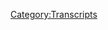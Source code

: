 {{Transcript
    | title         = [[55: Megyn Kelly Interview Pt. 2]]
    | caption       = [https://knowledgefight.libsyn.com/knowledge-fight-megyn-kelly-interview-pt-2 Listen to this episode on Libsyn]
    | episodeNumber = [[55: Megyn Kelly Interview Pt. 2|55]]
    | length        = 01:12:54
}}

{{MessageBox
    | header     = Warning: Bot Generated Content
    | text       = This transcript was automatically generated by transcription software and likely contains many mistakes and misattributions. Please check the audio for definitive quotes, attribution, and context.
    | image      = N3yvass4myg91.webp
    | imagewidth = 50px
    | id         = warning
}}

{{TranscriptBlock
    | name      = Unknown Speaker
    | timestamp = 00:00:00.000
    | text      = Andy in Kansas you're on the air. Thanks for holding
}}

{{TranscriptBlock
    | name      = Unknown Speaker
    | timestamp = 00:00:03.839
    | text      = Hello Alex, I'm a person color I'm a huge fan. I love your work. I love you. Hey everybody welcome back to knowledge fight
}}

{{TranscriptBlock
    | name      = Unknown Speaker
    | timestamp = 00:00:09.320
    | text      = I'm Dan. I'm Jordan. We're couple dudes sit around drink novelty beverages and talk about Alex Jones. Jesus
}}

{{TranscriptBlock
    | name      = Unknown Speaker
    | timestamp = 00:00:13.679
    | text      = You are rushing through this shit. Yeah, you might as well call me
}}

{{TranscriptBlock
    | name      = Unknown Speaker
    | timestamp = 00:00:17.160
    | text      = Call me call me. Do you want to go with that? You want to go with a Russian investigation?
}}

{{TranscriptBlock
    | name      = Unknown Speaker
    | timestamp = 00:00:21.600
    | text      = I'm rushing my investigation into Alex Jones. There you go, and I don't know anything about Alex Jones
}}

{{TranscriptBlock
    | name      = Unknown Speaker
    | timestamp = 00:00:27.359
    | text      = So we're back for part two of our coverage of the Megyn Kelly interview
}}

{{TranscriptBlock
    | name      = Unknown Speaker
    | timestamp = 00:00:31.239
    | text      = we have done pregame and now this is postgame interview and
}}

{{TranscriptBlock
    | name      = Unknown Speaker
    | timestamp = 00:00:36.000
    | text      = Boy, I'll tell you what she fucking nailed him to the wall. Really? Nope. Oh
}}

{{TranscriptBlock
    | name      = Unknown Speaker
    | timestamp = 00:00:41.359
    | text      = God, damn it. Dan gave me hope for one second. Oh, I'll tell you that
}}

{{TranscriptBlock
    | name      = Unknown Speaker
    | timestamp = 00:00:46.679
    | text      = I'll give you a summation of what I think ahead of time. It's very predictable. Uh-huh. Alex Jones does not need tapes
}}

{{TranscriptBlock
    | name      = Unknown Speaker
    | timestamp = 00:00:54.340
    | text      = Secretly made of these that it's I
}}

{{TranscriptBlock
    | name      = Unknown Speaker
    | timestamp = 00:00:59.460
    | text      = don't want to call Megyn Kelly shit because that's not fair and she has a
}}

{{TranscriptBlock
    | name      = Unknown Speaker
    | timestamp = 00:01:05.379
    | text      = Career behind her she's a trained journalist and it's easy to armchair quarterback to say well could have done better
}}

{{TranscriptBlock
    | name      = Unknown Speaker
    | timestamp = 00:01:12.140
    | text      = Right, but the reality is she got so close. Oh, really?
}}

{{TranscriptBlock
    | name      = Unknown Speaker
    | timestamp = 00:01:16.340
    | text      = She got so close and also so far. Yeah, there were a couple moments where that always the way of it
}}

{{TranscriptBlock
    | name      = Unknown Speaker
    | timestamp = 00:01:22.920
    | text      = Yeah, there are a couple moments that were like Oh legitimately like push it push it. Yeah
}}

{{TranscriptBlock
    | name      = Unknown Speaker
    | timestamp = 00:01:27.900
    | text      = Yeah, and then it was the subject wasn't pushed. It's clear that the intention of it was Sandy Hook, right?
}}

{{TranscriptBlock
    | name      = Unknown Speaker
    | timestamp = 00:01:34.859
    | text      = It's clear that a further intention of it is to make more explicit the connection between Alex Jones and Donald Trump
}}

{{TranscriptBlock
    | name      = Unknown Speaker
    | timestamp = 00:01:42.200
    | text      = Okay, those two things are very clear. I
}}

{{TranscriptBlock
    | name      = Unknown Speaker
    | timestamp = 00:01:45.540
    | text      = Wouldn't say it's necessarily a hatchet job
}}

{{TranscriptBlock
    | name      = Unknown Speaker
    | timestamp = 00:01:48.099
    | text      = It's just it's not good. It's not right. It's not what she should have done
}}

{{TranscriptBlock
    | name      = Unknown Speaker
    | timestamp = 00:01:53.939
    | text      = Well, it was it was it an entertaining interview? Like did she accomplish that not for me?
}}

{{TranscriptBlock
    | name      = Unknown Speaker
    | timestamp = 00:01:59.659
    | text      = But I know a lot about Alex Jones right, you know, so it for me it there were a couple moments where I was impressed
}}

{{TranscriptBlock
    | name      = Unknown Speaker
    | timestamp = 00:02:06.780
    | text      = Okay, it dug something up. That's good. But that we have covered. Okay. Well
}}

{{TranscriptBlock
    | name      = Unknown Speaker
    | timestamp = 00:02:10.860
    | text      = So but there are a couple of moments where I was like you might have listened to our show
}}

{{TranscriptBlock
    | name      = Unknown Speaker
    | timestamp = 00:02:16.620
    | text      = No, certainly not but it's like oh that's outside
}}

{{TranscriptBlock
    | name      = Unknown Speaker
    | timestamp = 00:02:19.099
    | text      = that's outside the mainstream so good because there's a couple things that have reached the zeitgeist the
}}

{{TranscriptBlock
    | name      = Unknown Speaker
    | timestamp = 00:02:24.620
    | text      = Turning frogs gay. Yeah, the everything that's been memed calling Schiff a cocksucker
}}

{{TranscriptBlock
    | name      = Unknown Speaker
    | timestamp = 00:02:29.819
    | text      = These things are or even Trump's call when he called into the right. These are in public consciousness
}}

{{TranscriptBlock
    | name      = Unknown Speaker
    | timestamp = 00:02:35.340
    | text      = There are a couple moments where she pulls out something like oh damn
}}

{{TranscriptBlock
    | name      = Unknown Speaker
    | timestamp = 00:02:38.000
    | text      = Some of the Islamophobia shit. No, no, we'll get to it. Okay, I have just segmented the entire report
}}

{{TranscriptBlock
    | name      = Unknown Speaker
    | timestamp = 00:02:45.479
    | text      = Okay, and let's just start it off. We'll go with where she begins. So if you've listened to the pregame interview, that was
}}

{{TranscriptBlock
    | name      = Unknown Speaker
    | timestamp = 00:02:52.639
    | text      = Six and a half hours long and if you've cut together the entire interview this time it will be
}}

{{TranscriptBlock
    | name      = Unknown Speaker
    | timestamp = 00:02:58.800
    | text      = Five and a half hours long not a chance. Okay, this has way less to discuss quite frankly
}}

{{TranscriptBlock
    | name      = Unknown Speaker
    | timestamp = 00:03:03.840
    | text      = All right. I do have some suggestions of what I wish she would have done. Uh-huh, certainly
}}

{{TranscriptBlock
    | name      = Unknown Speaker
    | timestamp = 00:03:08.759
    | text      = And I'm sure you'll have some of your own but I think I think we could probably get this done in an hour
}}

{{TranscriptBlock
    | name      = Unknown Speaker
    | timestamp = 00:03:13.039
    | text      = We could bang this out. Yeah, I think so. All right, so here we go first tonight our report on the incendiary radio host
}}

{{TranscriptBlock
    | name      = Unknown Speaker
    | timestamp = 00:03:20.039
    | text      = Alex Jones, I'm already out for years Jones has been spreading conspiracy theories
}}

{{TranscriptBlock
    | name      = Unknown Speaker
    | timestamp = 00:03:25.360
    | text      = claiming for instance that elements of the US government allowed the 9-eleven attacks to happen and
}}

{{TranscriptBlock
    | name      = Unknown Speaker
    | timestamp = 00:03:30.560
    | text      = That the horrific Sandy Hook massacre was a hoax
}}

{{TranscriptBlock
    | name      = Unknown Speaker
    | timestamp = 00:03:35.240
    | text      = Some thought we shouldn't broadcast this interview because his baseless allegations aren't just offensive. They're dangerous
}}

{{TranscriptBlock
    | name      = Unknown Speaker
    | timestamp = 00:03:42.879
    | text      = But here's the thing
}}

{{TranscriptBlock
    | name      = Unknown Speaker
    | timestamp = 00:03:44.919
    | text      = Alex Jones isn't going away
}}

{{TranscriptBlock
    | name      = Unknown Speaker
    | timestamp = 00:03:47.580
    | text      = Over the years his YouTube channel has racked up 1.3 billion views
}}

{{TranscriptBlock
    | name      = Unknown Speaker
    | timestamp = 00:03:52.560
    | text      = He has millions of listeners and the ear of our current president
}}

{{TranscriptBlock
    | name      = Unknown Speaker
    | timestamp = 00:03:57.159
    | text      = We begin our report with his reaction to the recent terrorist attack in Manchester, England
}}

{{TranscriptBlock
    | name      = Unknown Speaker
    | timestamp = 00:04:03.319
    | text      = So that's her introduction to the piece and I really don't like the tone of it because it sounds like she's asking for help
}}

{{TranscriptBlock
    | name      = Unknown Speaker
    | timestamp = 00:04:10.439
    | text      = Yeah, there is a submissiveness not like not like she's a weak woman, but there is an implicit like you guys
}}

{{TranscriptBlock
    | name      = Unknown Speaker
    | timestamp = 00:04:20.279
    | text      = The president listens to him right and I just I just wrote down
}}

{{TranscriptBlock
    | name      = Unknown Speaker
    | timestamp = 00:04:24.180
    | text      = rationalization sure like that was the first thought I had listening to that intro is she
}}

{{TranscriptBlock
    | name      = Unknown Speaker
    | timestamp = 00:04:29.180
    | text      = Heard all of the criticism because I'm assuming that this was this was recorded after probably there was some blowback
}}

{{TranscriptBlock
    | name      = Unknown Speaker
    | timestamp = 00:04:36.339
    | text      = Well, I mean she even says people said we shouldn't yeah, exactly
}}

{{TranscriptBlock
    | name      = Unknown Speaker
    | timestamp = 00:04:39.680
    | text      = So this whole thing is like we aired we did this interview
}}

{{TranscriptBlock
    | name      = Unknown Speaker
    | timestamp = 00:04:44.180
    | text      = You told us not to but here's why we're doing it for you, right?
}}

{{TranscriptBlock
    | name      = Unknown Speaker
    | timestamp = 00:04:49.060
    | text      = And I agree with the basic premise that like hey guys take him seriously, right?
}}

{{TranscriptBlock
    | name      = Unknown Speaker
    | timestamp = 00:04:55.860
    | text      = But the angle that he is how that's in that's our premise the angle that I would come from
}}

{{TranscriptBlock
    | name      = Unknown Speaker
    | timestamp = 00:05:00.339
    | text      = Is not the president listens to him
}}

{{TranscriptBlock
    | name      = Unknown Speaker
    | timestamp = 00:05:03.019
    | text      = He has millions of viewers because that empowers him right the angle that I would take is he is a out-and-out bigot
}}

{{TranscriptBlock
    | name      = Unknown Speaker
    | timestamp = 00:05:10.100
    | text      = he is a monster and
}}

{{TranscriptBlock
    | name      = Unknown Speaker
    | timestamp = 00:05:13.300
    | text      = He lies all the time, which is that very
}}

{{TranscriptBlock
    | name      = Unknown Speaker
    | timestamp = 00:05:16.560
    | text      = Reminiscent of the president whose ear he has right, but if you make that line, so
}}

{{TranscriptBlock
    | name      = Unknown Speaker
    | timestamp = 00:05:23.199
    | text      = so, you know if you make such a big deal out of that then it
}}

{{TranscriptBlock
    | name      = Unknown Speaker
    | timestamp = 00:05:27.360
    | text      = To dumb people it kind of reinforces Alex right in the same way
}}

{{TranscriptBlock
    | name      = Unknown Speaker
    | timestamp = 00:05:31.480
    | text      = The press credentials are an illusory thing where you can just get them like that. That's a stunt or whatever
}}

{{TranscriptBlock
    | name      = Unknown Speaker
    | timestamp = 00:05:38.459
    | text      = So it it reinforces him in some people's eyes. I think it's the wrong way to go. He has over a billion views
}}

{{TranscriptBlock
    | name      = Unknown Speaker
    | timestamp = 00:05:45.319
    | text      = Yeah, this man is powerful. Mm-hmm. I have reached a powerful man. He has
}}

{{TranscriptBlock
    | name      = Unknown Speaker
    | timestamp = 00:05:52.959
    | text      = Millions of listeners regardless of whether or not he does
}}

{{TranscriptBlock
    | name      = Unknown Speaker
    | timestamp = 00:05:56.199
    | text      = Well, the thing is in order to make the premise of her piece work
}}

{{TranscriptBlock
    | name      = Unknown Speaker
    | timestamp = 00:06:00.439
    | text      = she has to build him up to take him down of course and that is kind of foolish because if you have the
}}

{{TranscriptBlock
    | name      = Unknown Speaker
    | timestamp = 00:06:06.680
    | text      = Introduction being like he has the ear of a strong president
}}

{{TranscriptBlock
    | name      = Unknown Speaker
    | timestamp = 00:06:10.800
    | text      = He has billions of listeners blah blah blah all this all you're doing is making your job harder
}}

{{TranscriptBlock
    | name      = Unknown Speaker
    | timestamp = 00:06:18.040
    | text      = Yeah, if you say he has lots of people who listen to him
}}

{{TranscriptBlock
    | name      = Unknown Speaker
    | timestamp = 00:06:21.560
    | text      = But there are people who are being lied to right and you clearly
}}

{{TranscriptBlock
    | name      = Unknown Speaker
    | timestamp = 00:06:26.560
    | text      = Demarcate like most of his narratives have to do with bigotry
}}

{{TranscriptBlock
    | name      = Unknown Speaker
    | timestamp = 00:06:30.439
    | text      = Most of them have to do with white identity
}}

{{TranscriptBlock
    | name      = Unknown Speaker
    | timestamp = 00:06:32.560
    | text      = Oh if you do that
}}

{{TranscriptBlock
    | name      = Unknown Speaker
    | timestamp = 00:06:33.959
    | text      = You can come at it from a more robust perspective to begin with and in a way that doesn't explicitly empower him
}}

{{TranscriptBlock
    | name      = Unknown Speaker
    | timestamp = 00:06:40.759
    | text      = But she can't open that way. You could I could do it. Yes, but she can't I mean
}}

{{TranscriptBlock
    | name      = Unknown Speaker
    | timestamp = 00:06:46.199
    | text      = I mean on on NBC she probably not. Yeah, probably not it would be and that would be like
}}

{{TranscriptBlock
    | name      = Unknown Speaker
    | timestamp = 00:06:52.600
    | text      = That would be a fucking flamethrower across the bow
}}

{{TranscriptBlock
    | name      = Unknown Speaker
    | timestamp = 00:06:55.759
    | text      = Yeah, it's like we're gonna light this shit on fire and get the fuck out. But somewhat that's what you kind of have to do
}}

{{TranscriptBlock
    | name      = Unknown Speaker
    | timestamp = 00:07:01.800
    | text      = Yeah, well exactly. It's fucking Alex Jones
}}

{{TranscriptBlock
    | name      = Unknown Speaker
    | timestamp = 00:07:04.360
    | text      = He's an emotional guy and he does hit people on an emotional level because clearly it's not on a rational level
}}

{{TranscriptBlock
    | name      = Unknown Speaker
    | timestamp = 00:07:11.160
    | text      = No
}}

{{TranscriptBlock
    | name      = Unknown Speaker
    | timestamp = 00:07:11.480
    | text      = and Megan tries to
}}

{{TranscriptBlock
    | name      = Unknown Speaker
    | timestamp = 00:07:13.399
    | text      = Play some of those games that emotional stuff as we'll see as it goes on and it's a completely in a ineffective tectic
}}

{{TranscriptBlock
    | name      = Unknown Speaker
    | timestamp = 00:07:20.920
    | text      = Tectic tectic so she in effective tectic as she introduced they wanted to start with the Manchester
}}

{{TranscriptBlock
    | name      = Unknown Speaker
    | timestamp = 00:07:28.759
    | text      = situation she gets into that and
}}

{{TranscriptBlock
    | name      = Unknown Speaker
    | timestamp = 00:07:30.759
    | text      = Here we go. I love it manchester
}}

{{TranscriptBlock
    | name      = Unknown Speaker
    | timestamp = 00:07:35.800
    | text      = Alex Jones was nearly 5,000 miles away from Manchester England when a suicide bomber killed 22 people at a concert less than four weeks ago
}}

{{TranscriptBlock
    | name      = Unknown Speaker
    | timestamp = 00:07:44.800
    | text      = Despite the distance and with few facts known Jones did what he often does jumped mouth-first into controversy
}}

{{TranscriptBlock
    | name      = Unknown Speaker
    | timestamp = 00:07:51.980
    | text      = This is a big bomb goes off at a pop stars rock concert bombing a bunch of liberal trendies
}}

{{TranscriptBlock
    | name      = Unknown Speaker
    | timestamp = 00:07:57.279
    | text      = You said it was a bunch of liberal trendies who were killed the same people who are promoting open borders
}}

{{TranscriptBlock
    | name      = Unknown Speaker
    | timestamp = 00:08:04.079
    | text      = Bringing islamists in yes in response to which many people looked at the victims
}}

{{TranscriptBlock
    | name      = Unknown Speaker
    | timestamp = 00:08:10.519
    | text      = Many of them were 15 14. It was a little I'm sorry. I didn't blow him up
}}

{{TranscriptBlock
    | name      = Unknown Speaker
    | timestamp = 00:08:15.160
    | text      = I know but I did something bad though. No that that you would suggest that an eight that an eight-year-old
}}

{{TranscriptBlock
    | name      = Unknown Speaker
    | timestamp = 00:08:21.000
    | text      = Right. There was Safi Rose Rousseau eight years old that she was a liberal trendy
}}

{{TranscriptBlock
    | name      = Unknown Speaker
    | timestamp = 00:08:25.839
    | text      = I guess that's what you said about the victims is what has people know that's at no
}}

{{TranscriptBlock
    | name      = Unknown Speaker
    | timestamp = 00:08:30.240
    | text      = No that the media misrepresenting and clipping that the way you did right out the gate Alex
}}

{{TranscriptBlock
    | name      = Unknown Speaker
    | timestamp = 00:08:36.200
    | text      = Heard about it the ages of the victims weren't even known
}}

{{TranscriptBlock
    | name      = Unknown Speaker
    | timestamp = 00:08:39.519
    | text      = but they were saying it was your hottie and I said how crazy is it that liberal trendies are now the victims and
}}

{{TranscriptBlock
    | name      = Unknown Speaker
    | timestamp = 00:08:44.759
    | text      = Then I start going and looking of course if there's kids being killed by Muslims. I'm not saying that that it's their fault
}}

{{TranscriptBlock
    | name      = Unknown Speaker
    | timestamp = 00:08:52.179
    | text      = reckless accusation
}}

{{TranscriptBlock
    | name      = Unknown Speaker
    | timestamp = 00:08:54.179
    | text      = Equifications and excuses is classic Alex Jones. So Megan is giving a little bit too much
}}

{{TranscriptBlock
    | name      = Unknown Speaker
    | timestamp = 00:09:02.220
    | text      = Leeway to the audience absolutely to draw their own conclusions
}}

{{TranscriptBlock
    | name      = Unknown Speaker
    | timestamp = 00:09:06.179
    | text      = She needed to press much harder on the fact that he straight-up just admitted there
}}

{{TranscriptBlock
    | name      = Unknown Speaker
    | timestamp = 00:09:10.700
    | text      = I made a video and I made these claims when I didn't have any of the information
}}

{{TranscriptBlock
    | name      = Unknown Speaker
    | timestamp = 00:09:15.740
    | text      = I didn't even know anything about the victims, right? I didn't know any of the details
}}

{{TranscriptBlock
    | name      = Unknown Speaker
    | timestamp = 00:09:19.899
    | text      = She should have pressed incredibly hard on that. That's bullshit on our episode about that
}}

{{TranscriptBlock
    | name      = Unknown Speaker
    | timestamp = 00:09:25.500
    | text      = Yeah, he very clearly said that it was the parents fault. Yep that their kids died
}}

{{TranscriptBlock
    | name      = Unknown Speaker
    | timestamp = 00:09:31.419
    | text      = Yep
}}

{{TranscriptBlock
    | name      = Unknown Speaker
    | timestamp = 00:09:31.740
    | text      = It was the parents who supported open borders who were the cause of their own children's death
}}

{{TranscriptBlock
    | name      = Unknown Speaker
    | timestamp = 00:09:37.899
    | text      = Now if you were to bring that up to him, he'd be like, yeah
}}

{{TranscriptBlock
    | name      = Unknown Speaker
    | timestamp = 00:09:40.460
    | text      = That's proof that I didn't say this eight-year-old was a liberal trendy. I was talking about the parents
}}

{{TranscriptBlock
    | name      = Unknown Speaker
    | timestamp = 00:09:44.100
    | text      = Yeah, and then I was talking about how it's the parents fault that their kids died
}}

{{TranscriptBlock
    | name      = Unknown Speaker
    | timestamp = 00:09:47.259
    | text      = Yeah, and let's just fucking deal with this for a second to before we get to it
}}

{{TranscriptBlock
    | name      = Unknown Speaker
    | timestamp = 00:09:50.779
    | text      = There is a lot of Sandy Hook stuff here and apparently I haven't seen it
}}

{{TranscriptBlock
    | name      = Unknown Speaker
    | timestamp = 00:09:54.139
    | text      = But I saw on Twitter that it's being reported that Alex Jones put out a Sandy Hook video tonight
}}

{{TranscriptBlock
    | name      = Unknown Speaker
    | timestamp = 00:10:00.220
    | text      = No, apparently and I I'm not a hundred percent sure on this
}}

{{TranscriptBlock
    | name      = Unknown Speaker
    | timestamp = 00:10:04.139
    | text      = I should up I should reload his channel and see if there is a video that he has put out but from what I understand
}}

{{TranscriptBlock
    | name      = Unknown Speaker
    | timestamp = 00:10:10.940
    | text      = He was going to put out a video
}}

{{TranscriptBlock
    | name      = Unknown Speaker
    | timestamp = 00:10:13.779
    | text      = Pleading to yep. Yep. Here it is
}}

{{TranscriptBlock
    | name      = Unknown Speaker
    | timestamp = 00:10:15.980
    | text      = Alex Jones father's day message to Newtown families. Oh fuck
}}

{{TranscriptBlock
    | name      = Unknown Speaker
    | timestamp = 00:10:21.460
    | text      = Fucking Christ and he apparently claims that the mainstream media lies about him and he wants to start a dialogue directly with them
}}

{{TranscriptBlock
    | name      = Unknown Speaker
    | timestamp = 00:10:28.059
    | text      = which is
}}

{{TranscriptBlock
    | name      = Unknown Speaker
    | timestamp = 00:10:29.220
    | text      = Fucking no, that's abuse that that in and of itself is abusive to these families
}}

{{TranscriptBlock
    | name      = Unknown Speaker
    | timestamp = 00:10:34.460
    | text      = So he's it like if it wasn't about murdered children, that's great trolling
}}

{{TranscriptBlock
    | name      = Unknown Speaker
    | timestamp = 00:10:40.179
    | text      = But it is so it's not
}}

{{TranscriptBlock
    | name      = Unknown Speaker
    | timestamp = 00:10:42.179
    | text      = Uh, but yeah, he's lying about what he said about Manchester even in this interview
}}

{{TranscriptBlock
    | name      = Unknown Speaker
    | timestamp = 00:10:46.580
    | text      = She's just allowing him to lie on television. Yeah and not pressing the issue that oh, oh you did
}}

{{TranscriptBlock
    | name      = Unknown Speaker
    | timestamp = 00:10:51.179
    | text      = You you just said that you didn't know what you were talking about
}}

{{TranscriptBlock
    | name      = Unknown Speaker
    | timestamp = 00:10:53.539
    | text      = Yeah
}}

{{TranscriptBlock
    | name      = Unknown Speaker
    | timestamp = 00:10:53.940
    | text      = when you
}}

{{TranscriptBlock
    | name      = Unknown Speaker
    | timestamp = 00:10:54.620
    | text      = Posted this video that people are going to listen to right and they people think is the truth and not only that but just admitted
}}

{{TranscriptBlock
    | name      = Unknown Speaker
    | timestamp = 00:11:00.820
    | text      = You lied you constantly say that you are always proven, correct? Yep. Oh
}}

{{TranscriptBlock
    | name      = Unknown Speaker
    | timestamp = 00:11:06.820
    | text      = 99% of the time you are always proven, correct? Yep
}}

{{TranscriptBlock
    | name      = Unknown Speaker
    | timestamp = 00:11:09.679
    | text      = dumb dumb anyway here this
}}

{{TranscriptBlock
    | name      = Unknown Speaker
    | timestamp = 00:11:12.980
    | text      = After this she gets into discussion of Trump stuff. They can just carte blanche go anywhere
}}

{{TranscriptBlock
    | name      = Unknown Speaker
    | timestamp = 00:11:17.899
    | text      = They want he has spent nearly two decades on the fringe
}}

{{TranscriptBlock
    | name      = Unknown Speaker
    | timestamp = 00:11:21.379
    | text      = Shouting his conspiracy theories into any microphone. He could get in front of bigotry here
}}

{{TranscriptBlock
    | name      = Unknown Speaker
    | timestamp = 00:11:25.860
    | text      = He is on Austin Community Television in 2001 tyranny is enveloping the globe
}}

{{TranscriptBlock
    | name      = Unknown Speaker
    | timestamp = 00:11:30.419
    | text      = I wanted to pause it for a second because the way she frames it the entire time is
}}

{{TranscriptBlock
    | name      = Unknown Speaker
    | timestamp = 00:11:35.100
    | text      = Conspiracy theory. Yeah, exactly. And as we know from researching them for the last six months
}}

{{TranscriptBlock
    | name      = Unknown Speaker
    | timestamp = 00:11:40.000
    | text      = That's not at all really an accurate depiction of what he is or what he does
}}

{{TranscriptBlock
    | name      = Unknown Speaker
    | timestamp = 00:11:43.879
    | text      = Maybe it was at the beginning right, but it is not. No, it is absolutely not it and I
}}

{{TranscriptBlock
    | name      = Unknown Speaker
    | timestamp = 00:11:49.759
    | text      = Don't I know that you got it the limitations of news magazine shows are real and I understand you got to work within a network
}}

{{TranscriptBlock
    | name      = Unknown Speaker
    | timestamp = 00:11:57.519
    | text      = And you can't say something that could get you sued because you know, you have standards unlike Alex, right?
}}

{{TranscriptBlock
    | name      = Unknown Speaker
    | timestamp = 00:12:02.500
    | text      = uh, but it's it's so reductive to call him a conspiracy theorist when you don't follow up with
}}

{{TranscriptBlock
    | name      = Unknown Speaker
    | timestamp = 00:12:09.379
    | text      = Most of your conspiracies really dovetail into race and fucking masculinity. Yes
}}

{{TranscriptBlock
    | name      = Unknown Speaker
    | timestamp = 00:12:15.860
    | text      = Do you think that's interesting Alex? Absolutely and it she doesn't really get into that and that's kind of disappointing
}}

{{TranscriptBlock
    | name      = Unknown Speaker
    | timestamp = 00:12:21.139
    | text      = Just like just like we I don't know if we talked about this on air
}}

{{TranscriptBlock
    | name      = Unknown Speaker
    | timestamp = 00:12:24.779
    | text      = But we definitely texted about it where it's like no news station
}}

{{TranscriptBlock
    | name      = Unknown Speaker
    | timestamp = 00:12:29.460
    | text      = No news station will directly come out and say you are espousing white nationalist beliefs. Yeah
}}

{{TranscriptBlock
    | name      = Unknown Speaker
    | timestamp = 00:12:36.220
    | text      = Yeah, that's not going to happen. No, and that's the only thing that should have until it's way too late
}}

{{TranscriptBlock
    | name      = Unknown Speaker
    | timestamp = 00:12:41.860
    | text      = Yeah, exactly. And then it'll be some rogue channel. Even if they interviewed like Richard Spencer, they wouldn't be like
}}

{{TranscriptBlock
    | name      = Unknown Speaker
    | timestamp = 00:12:48.580
    | text      = You've you've declared yourself a white nationalist
}}

{{TranscriptBlock
    | name      = Unknown Speaker
    | timestamp = 00:12:51.899
    | text      = Well W Kamau Bell interviewed Richard Spencer and half of the stuff that I saw on Twitter about it was
}}

{{TranscriptBlock
    | name      = Unknown Speaker
    | timestamp = 00:12:57.299
    | text      = Charles Barkley giving a side-eye, you know
}}

{{TranscriptBlock
    | name      = Unknown Speaker
    | timestamp = 00:13:00.080
    | text      = Most of it was about like Charles Barkley being surprised by the things that Richard Spencer says Jesus
}}

{{TranscriptBlock
    | name      = Unknown Speaker
    | timestamp = 00:13:04.440
    | text      = And look, I'm not gonna say that that is look that's another issue for another day, right?
}}

{{TranscriptBlock
    | name      = Unknown Speaker
    | timestamp = 00:13:08.580
    | text      = He and his company infowars have been steadily gaining followers for years
}}

{{TranscriptBlock
    | name      = Unknown Speaker
    | timestamp = 00:13:13.679
    | text      = Producing radio shows and webcasts which reach millions a month
}}

{{TranscriptBlock
    | name      = Unknown Speaker
    | timestamp = 00:13:18.299
    | text      = But Jones's influence hit new heights when he attracted a very famous fan then presidential candidate Donald Trump
}}

{{TranscriptBlock
    | name      = Unknown Speaker
    | timestamp = 00:13:25.379
    | text      = I just want to finish by saying your reputations amazing in December 2015. Mr
}}

{{TranscriptBlock
    | name      = Unknown Speaker
    | timestamp = 00:13:31.019
    | text      = Trump appeared on Jones's radio program offering praise and promises. I will not let you down
}}

{{TranscriptBlock
    | name      = Unknown Speaker
    | timestamp = 00:13:37.659
    | text      = You will be very very
}}

{{TranscriptBlock
    | name      = Unknown Speaker
    | timestamp = 00:13:39.940
    | text      = Impressed I hope and I think we'll be speaking a lot
}}

{{TranscriptBlock
    | name      = Unknown Speaker
    | timestamp = 00:13:43.340
    | text      = So, um, I think that there's a really bad missed opportunity to go into like the investigation that we're doing into
}}

{{TranscriptBlock
    | name      = Unknown Speaker
    | timestamp = 00:13:51.179
    | text      = 2015 if she would have just listened to something from that time period and heard Alex saying
}}

{{TranscriptBlock
    | name      = Unknown Speaker
    | timestamp = 00:13:58.259
    | text      = Donald Trump is a con man
}}

{{TranscriptBlock
    | name      = Unknown Speaker
    | timestamp = 00:13:59.700
    | text      = He's the front man for some consortiums on the East Coast you could make this part of your interview really much more interesting
}}

{{TranscriptBlock
    | name      = Unknown Speaker
    | timestamp = 00:14:06.659
    | text      = Right because you're talking about how Trump is, you know praising him and they're super connected could be like
}}

{{TranscriptBlock
    | name      = Unknown Speaker
    | timestamp = 00:14:13.320
    | text      = What's the deal with this right and there's no there's no pressing on it. Well, I mean think about the I
}}

{{TranscriptBlock
    | name      = Unknown Speaker
    | timestamp = 00:14:19.500
    | text      = I mean, I hate I I truly believe this if you are
}}

{{TranscriptBlock
    | name      = Unknown Speaker
    | timestamp = 00:14:24.980
    | text      = Researching Alex Jones for Megyn Kelly's interview. That'd be tough. You are good
}}

{{TranscriptBlock
    | name      = Unknown Speaker
    | timestamp = 00:14:32.259
    | text      = You are dipping in to get what you want and then you are getting the fuck out like legitimately if they knew about us
}}

{{TranscriptBlock
    | name      = Unknown Speaker
    | timestamp = 00:14:39.019
    | text      = They should have reached out. Yeah, because we have done it already, right? We have the information they need right?
}}

{{TranscriptBlock
    | name      = Unknown Speaker
    | timestamp = 00:14:44.419
    | text      = Exactly just kind of sucks. But it also this is me sucking my own dick a little bit
}}

{{TranscriptBlock
    | name      = Unknown Speaker
    | timestamp = 00:14:48.259
    | text      = Well, you're you may I mean again
}}

{{TranscriptBlock
    | name      = Unknown Speaker
    | timestamp = 00:14:51.299
    | text      = I still you're the only person who listens to Alex Jones every day critically. Yeah. Well, I I mean there's there's insane
}}

{{TranscriptBlock
    | name      = Unknown Speaker
    | timestamp = 00:14:58.860
    | text      = There's probably a lot of people who listen and just like yeah get him Alex, right?
}}

{{TranscriptBlock
    | name      = Unknown Speaker
    | timestamp = 00:15:02.019
    | text      = well, but even then I would imagine that a lot of it is just
}}

{{TranscriptBlock
    | name      = Unknown Speaker
    | timestamp = 00:15:06.559
    | text      = When you're listening to it because this happens to tons of people who listen to the radio where it's like you just phase in
}}

{{TranscriptBlock
    | name      = Unknown Speaker
    | timestamp = 00:15:12.779
    | text      = And out yeah, you know you're listening during something
}}

{{TranscriptBlock
    | name      = Unknown Speaker
    | timestamp = 00:15:15.659
    | text      = I'm taking notes. Yeah, exactly. Yeah, so yeah
}}

{{TranscriptBlock
    | name      = Unknown Speaker
    | timestamp = 00:15:20.220
    | text      = Anyway, you don't remember but again, he deals with an emotional level and so you don't remember the dumb shit
}}

{{TranscriptBlock
    | name      = Unknown Speaker
    | timestamp = 00:15:27.659
    | text      = He says if you're a fan of his real easy to just that water goes under that bridge
}}

{{TranscriptBlock
    | name      = Unknown Speaker
    | timestamp = 00:15:31.940
    | text      = Yeah, exactly. What you remember is he made me feel like I had a voice he charged me up
}}

{{TranscriptBlock
    | name      = Unknown Speaker
    | timestamp = 00:15:37.460
    | text      = Yeah, now he was lying to charge you a rare and you know a couple months later
}}

{{TranscriptBlock
    | name      = Unknown Speaker
    | timestamp = 00:15:41.539
    | text      = You don't remember when his narrative was a complete bullshit lie exactly, but the damage is done
}}

{{TranscriptBlock
    | name      = Unknown Speaker
    | timestamp = 00:15:46.500
    | text      = He made you feel that way right, you know
}}

{{TranscriptBlock
    | name      = Unknown Speaker
    | timestamp = 00:15:48.460
    | text      = The what is it the serotonin kicked into your brain the dopamine receptors the oxytocin came out
}}

{{TranscriptBlock
    | name      = Unknown Speaker
    | timestamp = 00:15:55.220
    | text      = Like you just had an orgasm is a barrage of different brain chemicals
}}

{{TranscriptBlock
    | name      = Unknown Speaker
    | timestamp = 00:15:59.679
    | text      = Anyway, she says more about Trump separately
}}

{{TranscriptBlock
    | name      = Unknown Speaker
    | timestamp = 00:16:01.860
    | text      = Both men had supported the false statement that Barack Obama was not a natural-born citizen
}}

{{TranscriptBlock
    | name      = Unknown Speaker
    | timestamp = 00:16:06.580
    | text      = And they've had more in common since I
}}

{{TranscriptBlock
    | name      = Unknown Speaker
    | timestamp = 00:16:12.179
    | text      = Agree with Trump on that. He agrees to me. They've got articles. He's following Alex on coal. He's following Alex on guns
}}

{{TranscriptBlock
    | name      = Unknown Speaker
    | timestamp = 00:16:18.580
    | text      = He's following Alex on borders the 2016 campaign was good for info Wars its YouTube monthly views reached
}}

{{TranscriptBlock
    | name      = Unknown Speaker
    | timestamp = 00:16:26.059
    | text      = 83 million in November 2016 more than five times higher than the previous November and when mr. Trump won
}}

{{TranscriptBlock
    | name      = Unknown Speaker
    | timestamp = 00:16:33.139
    | text      = Alex Jones found himself with access to the seat of power
}}

{{TranscriptBlock
    | name      = Unknown Speaker
    | timestamp = 00:16:37.419
    | text      = Info Wars got a temporary White House press pass for the first time and Jones says mr
}}

{{TranscriptBlock
    | name      = Unknown Speaker
    | timestamp = 00:16:42.220
    | text      = Trump called him after the election to thank him for his help
}}

{{TranscriptBlock
    | name      = Unknown Speaker
    | timestamp = 00:16:45.820
    | text      = You have said that it's surreal to say something on info Wars and then hear it come out of the president United States mouth
}}

{{TranscriptBlock
    | name      = Unknown Speaker
    | timestamp = 00:16:51.779
    | text      = couple days later, I mean that has happened, but
}}

{{TranscriptBlock
    | name      = Unknown Speaker
    | timestamp = 00:16:54.779
    | text      = Do you think he's watching I mean, I know Trump watches and sees the clips and things we did find indications of that
}}

{{TranscriptBlock
    | name      = Unknown Speaker
    | timestamp = 00:17:02.980
    | text      = On July 22nd 2015 info Wars put up this video
}}

{{TranscriptBlock
    | name      = Unknown Speaker
    | timestamp = 00:17:07.220
    | text      = Claiming it showed drug trafficking along the US Mexico border
}}

{{TranscriptBlock
    | name      = Unknown Speaker
    | timestamp = 00:17:10.819
    | text      = Although we don't know what it actually shows. We actually witnessed a drug smuggling operation from Mexico in
}}

{{TranscriptBlock
    | name      = Unknown Speaker
    | timestamp = 00:17:19.180
    | text      = US 3d so that is from an episode that might have gotten lost to the sands of time
}}

{{TranscriptBlock
    | name      = Unknown Speaker
    | timestamp = 00:17:23.900
    | text      = Yeah, we discussed this in our investigation back in 2015
}}

{{TranscriptBlock
    | name      = Unknown Speaker
    | timestamp = 00:17:27.259
    | text      = Joe Biggs went down to Laredo and may or may not have caught a drug deal on tape and then lied about being chased by
}}

{{TranscriptBlock
    | name      = Unknown Speaker
    | timestamp = 00:17:33.700
    | text      = Cartels, yeah
}}

{{TranscriptBlock
    | name      = Unknown Speaker
    | timestamp = 00:17:35.140
    | text      = But that's that's the one that I'm impressed
}}

{{TranscriptBlock
    | name      = Unknown Speaker
    | timestamp = 00:17:37.019
    | text      = She found in case you in case you in case you never hear what may be a lost episode
}}

{{TranscriptBlock
    | name      = Unknown Speaker
    | timestamp = 00:17:42.059
    | text      = You may or may not you may or may not the point that I?
}}

{{TranscriptBlock
    | name      = Unknown Speaker
    | timestamp = 00:17:46.220
    | text      = Lovingly made was that if they had caught a cartel they would be fucking beheaded by now. Yeah. Yeah, they'd have their fingers
}}

{{TranscriptBlock
    | name      = Unknown Speaker
    | timestamp = 00:17:52.720
    | text      = Oh, you're gone Prince gone. Yeah. No, they're it's made up their debt
}}

{{TranscriptBlock
    | name      = Unknown Speaker
    | timestamp = 00:17:57.019
    | text      = Yeah, so she makes a great point that we don't know what was on that day exactly and I think we made that point as
}}

{{TranscriptBlock
    | name      = Unknown Speaker
    | timestamp = 00:18:02.700
    | text      = Well, but I'm still impressed that she found that that is a good one because that's not something that's necessarily one of the main attacks
}}

{{TranscriptBlock
    | name      = Unknown Speaker
    | timestamp = 00:18:08.779
    | text      = Right and from 2015. That's I mean, that's cool. It's not bad. So here we go days later. Mr
}}

{{TranscriptBlock
    | name      = Unknown Speaker
    | timestamp = 00:18:14.779
    | text      = Trump gave this speech in Iowa big story. It's all over the place now guys swimming across and big bags of stuff
}}

{{TranscriptBlock
    | name      = Unknown Speaker
    | timestamp = 00:18:21.279
    | text      = Stuff, it's drugs
}}

{{TranscriptBlock
    | name      = Unknown Speaker
    | timestamp = 00:18:23.119
    | text      = swimming across
}}

{{TranscriptBlock
    | name      = Unknown Speaker
    | timestamp = 00:18:25.119
    | text      = The river this was info wars previewing the first presidential debate between Donald Trump and Hillary Clinton
}}

{{TranscriptBlock
    | name      = Unknown Speaker
    | timestamp = 00:18:31.660
    | text      = I think she's gonna show up and
}}

{{TranscriptBlock
    | name      = Unknown Speaker
    | timestamp = 00:18:34.440
    | text      = On drugs though. She's locked up and mr. Trump's take not long after we should take a
}}

{{TranscriptBlock
    | name      = Unknown Speaker
    | timestamp = 00:18:41.000
    | text      = drug test
}}

{{TranscriptBlock
    | name      = Unknown Speaker
    | timestamp = 00:18:42.359
    | text      = Prior because I don't know what's going on with her
}}

{{TranscriptBlock
    | name      = Unknown Speaker
    | timestamp = 00:18:44.720
    | text      = The Donald Trump ally and frequent info wars guest Roger Stone underscored the connection between Jones and the Trump campaign
}}

{{TranscriptBlock
    | name      = Unknown Speaker
    | timestamp = 00:18:51.759
    | text      = In a tweet last spring it read
}}

{{TranscriptBlock
    | name      = Unknown Speaker
    | timestamp = 00:18:54.940
    | text      = MSM elites don't see that Alex Jones and info wars reach millions of Donald Trump supporters and helped make the Trump Revolution
}}

{{TranscriptBlock
    | name      = Unknown Speaker
    | timestamp = 00:19:03.279
    | text      = All that's another good one because a lot of people aren't talking about the direct connection between Stone and Jones, right?
}}

{{TranscriptBlock
    | name      = Unknown Speaker
    | timestamp = 00:19:09.880
    | text      = No, they are they are I mean, yeah stones and Jones sounds like a very good TV show
}}

{{TranscriptBlock
    | name      = Unknown Speaker
    | timestamp = 00:19:15.039
    | text      = No, it's gonna be on the info wars network
}}

{{TranscriptBlock
    | name      = Unknown Speaker
    | timestamp = 00:19:17.559
    | text      = God forbid ever happens. I
}}

{{TranscriptBlock
    | name      = Unknown Speaker
    | timestamp = 00:19:20.000
    | text      = Disagree, I think people are aware that Roger Stone is on info wars all the time at people who know who Roger Stone is, right?
}}

{{TranscriptBlock
    | name      = Unknown Speaker
    | timestamp = 00:19:26.859
    | text      = But then beyond that all of those things just again buttress his credibility or buttress his importance, right?
}}

{{TranscriptBlock
    | name      = Unknown Speaker
    | timestamp = 00:19:33.759
    | text      = You know there is the the Trump keeps repeating him Roger Stone an ally of Trump has said that they were integral in the success
}}

{{TranscriptBlock
    | name      = Unknown Speaker
    | timestamp = 00:19:41.440
    | text      = Of the quote Trump revolution, right?
}}

{{TranscriptBlock
    | name      = Unknown Speaker
    | timestamp = 00:19:43.359
    | text      = And now there's a little piece of the interview that she plays that I I think might on first glance sound bad
}}

{{TranscriptBlock
    | name      = Unknown Speaker
    | timestamp = 00:19:50.079
    | text      = But I don't think it does Donald Trump calls me secretary says Donald Trump like talk to mr.
}}

{{TranscriptBlock
    | name      = Unknown Speaker
    | timestamp = 00:19:54.880
    | text      = Jones you like to talk to him. Yes
}}

{{TranscriptBlock
    | name      = Unknown Speaker
    | timestamp = 00:19:55.839
    | text      = Boom while Jones has boasted of his contact with the president on his radio show he downplayed it in his interview with us
}}

{{TranscriptBlock
    | name      = Unknown Speaker
    | timestamp = 00:20:02.079
    | text      = Claiming the mainstream media or MSM has exaggerated their connection. Thanks. I think my influence on Trump is way way lower
}}

{{TranscriptBlock
    | name      = Unknown Speaker
    | timestamp = 00:20:10.240
    | text      = That what MSM has said well, what kind of access you have?
}}

{{TranscriptBlock
    | name      = Unknown Speaker
    | timestamp = 00:20:13.160
    | text      = He's just called sometimes and you know talked about politics or thank me like that. It's a would you describe yourself as friends?
}}

{{TranscriptBlock
    | name      = Unknown Speaker
    | timestamp = 00:20:21.119
    | text      = No
}}

{{TranscriptBlock
    | name      = Unknown Speaker
    | timestamp = 00:20:22.240
    | text      = friendly sure and
}}

{{TranscriptBlock
    | name      = Unknown Speaker
    | timestamp = 00:20:24.759
    | text      = How many times has he called you?
}}

{{TranscriptBlock
    | name      = Unknown Speaker
    | timestamp = 00:20:26.599
    | text      = I don't want to get into all that so that sounds bad because obviously the number is very low
}}

{{TranscriptBlock
    | name      = Unknown Speaker
    | timestamp = 00:20:32.440
    | text      = yeah, but the
}}

{{TranscriptBlock
    | name      = Unknown Speaker
    | timestamp = 00:20:34.359
    | text      = People who are inclined to think Jones is pretty cool would see that as humility. They would see that as discretion
}}

{{TranscriptBlock
    | name      = Unknown Speaker
    | timestamp = 00:20:41.160
    | text      = I don't want to talk about that. That's not important
}}

{{TranscriptBlock
    | name      = Unknown Speaker
    | timestamp = 00:20:43.240
    | text      = Well, I think my my initial reaction to that was he was saying I don't want to get into that
}}

{{TranscriptBlock
    | name      = Unknown Speaker
    | timestamp = 00:20:49.480
    | text      = Because the number is so large like that's the idea that I think possible
}}

{{TranscriptBlock
    | name      = Unknown Speaker
    | timestamp = 00:20:54.000
    | text      = That's the idea that I think he wants to get off is do you think that's the perception?
}}

{{TranscriptBlock
    | name      = Unknown Speaker
    | timestamp = 00:20:58.440
    | text      = He wants to leave people with exactly. It's possible
}}

{{TranscriptBlock
    | name      = Unknown Speaker
    | timestamp = 00:21:01.119
    | text      = I don't want to get into that because it happens
}}

{{TranscriptBlock
    | name      = Unknown Speaker
    | timestamp = 00:21:03.559
    | text      = You know it happens more than you would expect and more that you would be happy with well
}}

{{TranscriptBlock
    | name      = Unknown Speaker
    | timestamp = 00:21:08.680
    | text      = I think that flies counter to the beginning of that where he says that the MSM is
}}

{{TranscriptBlock
    | name      = Unknown Speaker
    | timestamp = 00:21:13.240
    | text      = Exaggerating his influence on him unless the point of that is to say that Trump is his own man
}}

{{TranscriptBlock
    | name      = Unknown Speaker
    | timestamp = 00:21:18.000
    | text      = And I can't influence him, but we talk all the time. Yeah, well no they possible. They cut that clip out of context
}}

{{TranscriptBlock
    | name      = Unknown Speaker
    | timestamp = 00:21:24.680
    | text      = Which is very much like when he was saying that stuff
}}

{{TranscriptBlock
    | name      = Unknown Speaker
    | timestamp = 00:21:28.359
    | text      = He was also saying I talked to Trump all the time
}}

{{TranscriptBlock
    | name      = Unknown Speaker
    | timestamp = 00:21:31.680
    | text      = It's like at this if you recall if you recall the stuff that we've we've listened to many times
}}

{{TranscriptBlock
    | name      = Unknown Speaker
    | timestamp = 00:21:37.039
    | text      = He's saying you know I have the ear of Trump and then later on that turned into we don't talk
}}

{{TranscriptBlock
    | name      = Unknown Speaker
    | timestamp = 00:21:43.039
    | text      = But he's just doing the same Americana. We have a mind now exactly
}}

{{TranscriptBlock
    | name      = Unknown Speaker
    | timestamp = 00:21:48.079
    | text      = So I think and again with this he's obfuscating so well totally of is it a lot
}}

{{TranscriptBlock
    | name      = Unknown Speaker
    | timestamp = 00:21:54.480
    | text      = Is it a little you don't know and I'm not gonna make it clear
}}

{{TranscriptBlock
    | name      = Unknown Speaker
    | timestamp = 00:21:57.519
    | text      = I'm slippery exactly and and I want to make clear there is like you can tell that it's edited as any late
}}

{{TranscriptBlock
    | name      = Unknown Speaker
    | timestamp = 00:22:05.000
    | text      = Night news magazine is but I I watched this through. I don't think that there's anything that they play that is
}}

{{TranscriptBlock
    | name      = Unknown Speaker
    | timestamp = 00:22:11.720
    | text      = Misrepresentative of Alex Jones's positions right there are cuts in the video, but that's that's how you make salad
}}

{{TranscriptBlock
    | name      = Unknown Speaker
    | timestamp = 00:22:18.960
    | text      = Yeah, and she is not doing a terrible job of setting up those clips
}}

{{TranscriptBlock
    | name      = Unknown Speaker
    | timestamp = 00:22:24.000
    | text      = I would prefer less of an NPR tone to her. Yeah, it's a little it's a little in that wheelhouse
}}

{{TranscriptBlock
    | name      = Unknown Speaker
    | timestamp = 00:22:30.259
    | text      = Yeah, it's very much that cadence
}}

{{TranscriptBlock
    | name      = Unknown Speaker
    | timestamp = 00:22:32.440
    | text      = it's that that kind of tone and the the volume of it well and whenever you
}}

{{TranscriptBlock
    | name      = Unknown Speaker
    | timestamp = 00:22:38.359
    | text      = Are sort of allow him to he's gonna lie. Yeah, and thankfully a little bit later. There are a couple of
}}

{{TranscriptBlock
    | name      = Unknown Speaker
    | timestamp = 00:22:46.039
    | text      = There's a couple of instances of her
}}

{{TranscriptBlock
    | name      = Unknown Speaker
    | timestamp = 00:22:48.559
    | text      = Pressing him on a little bit and you do see him get flummoxed a little bit
}}

{{TranscriptBlock
    | name      = Unknown Speaker
    | timestamp = 00:22:53.279
    | text      = Okay, good, but those are the moments when you need to go in for the haymaker or I need to knock him out
}}

{{TranscriptBlock
    | name      = Unknown Speaker
    | timestamp = 00:22:58.519
    | text      = Yeah, and she just doesn't have that right hook. She just doesn't have whatever punches needed
}}

{{TranscriptBlock
    | name      = Unknown Speaker
    | timestamp = 00:23:03.720
    | text      = Maybe it's a lack of information. Maybe maybe or maybe she did or no
}}

{{TranscriptBlock
    | name      = Unknown Speaker
    | timestamp = 00:23:09.279
    | text      = Maybe that well the the thing is oh, maybe she did and if we and it's not in there
}}

{{TranscriptBlock
    | name      = Unknown Speaker
    | timestamp = 00:23:14.839
    | text      = like is it it's entirely possible that well what we've seen from Alex of just
}}

{{TranscriptBlock
    | name      = Unknown Speaker
    | timestamp = 00:23:22.279
    | text      = Constant like desperation. Yeah, exactly and it's the end of the world
}}

{{TranscriptBlock
    | name      = Unknown Speaker
    | timestamp = 00:23:26.480
    | text      = Yeah, and what is like did she have that haymaker and they just didn't cut it in there. It's possible
}}

{{TranscriptBlock
    | name      = Unknown Speaker
    | timestamp = 00:23:33.079
    | text      = I mean it serves everyone's purpose in terms of making money for them to not demolish him exactly, but to shame him emotionally in some way
}}

{{TranscriptBlock
    | name      = Unknown Speaker
    | timestamp = 00:23:41.359
    | text      = but it doesn't serve anybody's purpose of
}}

{{TranscriptBlock
    | name      = Unknown Speaker
    | timestamp = 00:23:44.960
    | text      = Actually dealing with the problem of Alex now. This is this is conspiracy territory for us
}}

{{TranscriptBlock
    | name      = Unknown Speaker
    | timestamp = 00:23:50.079
    | text      = But it I do like the idea that it is possible that there's some like complete destruction
}}

{{TranscriptBlock
    | name      = Unknown Speaker
    | timestamp = 00:23:55.440
    | text      = That she has on tape and Alex was super scared that that was going to be in the piece and that's why
}}

{{TranscriptBlock
    | name      = Unknown Speaker
    | timestamp = 00:24:01.240
    | text      = Whenever they were doing their live broadcast on infowars of the champagne. Yep. Yep
}}

{{TranscriptBlock
    | name      = Unknown Speaker
    | timestamp = 00:24:06.839
    | text      = They were drinking champagne
}}

{{TranscriptBlock
    | name      = Unknown Speaker
    | timestamp = 00:24:08.119
    | text      = certification Alex cheers and champagne glasses because that thing that would have destroyed me isn't in there well and you it wasn't it's not my
}}

{{TranscriptBlock
    | name      = Unknown Speaker
    | timestamp = 00:24:17.000
    | text      = Conspiracy theory so much as it is kind of building off what you said earlier
}}

{{TranscriptBlock
    | name      = Unknown Speaker
    | timestamp = 00:24:20.640
    | text      = Which is that or not earlier today, but on earlier episodes
}}

{{TranscriptBlock
    | name      = Unknown Speaker
    | timestamp = 00:24:24.599
    | text      = Um, she may not know what it is. She has that's true. Like that could be one of the problems
}}

{{TranscriptBlock
    | name      = Unknown Speaker
    | timestamp = 00:24:31.099
    | text      = There is and and this is the big thing is that they don't live in that world
}}

{{TranscriptBlock
    | name      = Unknown Speaker
    | timestamp = 00:24:36.339
    | text      = No, like they don't understand they're coming to it. She doesn't bring up globalist once. No. Well, see that's
}}

{{TranscriptBlock
    | name      = Unknown Speaker
    | timestamp = 00:24:42.539
    | text      = Bananas. Yeah, there's no if you're gonna call them noted conspiracy theorists
}}

{{TranscriptBlock
    | name      = Unknown Speaker
    | timestamp = 00:24:46.859
    | text      = The first thing you should say is for 20 years. He's been yelling about the globalists
}}

{{TranscriptBlock
    | name      = Unknown Speaker
    | timestamp = 00:24:52.500
    | text      = Which is either evidence that she works for the club
}}

{{TranscriptBlock
    | name      = Unknown Speaker
    | timestamp = 00:24:57.059
    | text      = Or a complete unwillingness to unpack that myth, right?
}}

{{TranscriptBlock
    | name      = Unknown Speaker
    | timestamp = 00:25:01.539
    | text      = Because I think it does become maybe too difficult for news magazine television to get into like dude
}}

{{TranscriptBlock
    | name      = Unknown Speaker
    | timestamp = 00:25:08.539
    | text      = Yeah, are you serious? Right? So it I mean it's possible. But yeah, I
}}

{{TranscriptBlock
    | name      = Unknown Speaker
    | timestamp = 00:25:14.059
    | text      = And and again, they wouldn't they're coming from an almost anthropological like already
}}

{{TranscriptBlock
    | name      = Unknown Speaker
    | timestamp = 00:25:20.180
    | text      = Yeah, this has the it has the feel of a Discovery Channel show
}}

{{TranscriptBlock
    | name      = Unknown Speaker
    | timestamp = 00:25:24.740
    | text      = It has the feel of some lunatic in the wild. It's almost too fair
}}

{{TranscriptBlock
    | name      = Unknown Speaker
    | timestamp = 00:25:29.059
    | text      = Yeah, and even when they get into they're about to get into Sandy Hook, even that is almost too fair
}}

{{TranscriptBlock
    | name      = Unknown Speaker
    | timestamp = 00:25:35.460
    | text      = It's it's nice to him almost right which is weird cuz
}}

{{TranscriptBlock
    | name      = Unknown Speaker
    | timestamp = 00:25:40.559
    | text      = Cuz he's a fucking monster. Yeah, so here now admittedly if somebody tried to cut down our stuff to 17 minutes
}}

{{TranscriptBlock
    | name      = Unknown Speaker
    | timestamp = 00:25:49.079
    | text      = They would have to go through
}}

{{TranscriptBlock
    | name      = Unknown Speaker
    | timestamp = 00:25:51.680
    | text      = What?
}}

{{TranscriptBlock
    | name      = Unknown Speaker
    | timestamp = 00:25:52.799
    | text      = 200 hours
}}

{{TranscriptBlock
    | name      = Unknown Speaker
    | timestamp = 00:25:55.160
    | text      = Right minute 27. Yeah
}}

{{TranscriptBlock
    | name      = Unknown Speaker
    | timestamp = 00:25:58.880
    | text      = So here's here's the next clip what is it do you think about Alex Jones that President Trump finds so amazing
}}

{{TranscriptBlock
    | name      = Unknown Speaker
    | timestamp = 00:26:05.359
    | text      = That's a scary question
}}

{{TranscriptBlock
    | name      = Unknown Speaker
    | timestamp = 00:26:06.920
    | text      = Charlie Sykes is a conservative writer and contributor to NBC News. He's been critical of President Trump
}}

{{TranscriptBlock
    | name      = Unknown Speaker
    | timestamp = 00:26:12.720
    | text      = Obviously, there's a conspiratorial turn in the president's thinking in his imagination this dude and those darker impulses are fed into
}}

{{TranscriptBlock
    | name      = Unknown Speaker
    | timestamp = 00:26:21.119
    | text      = by
}}

{{TranscriptBlock
    | name      = Unknown Speaker
    | timestamp = 00:26:22.000
    | text      = Alex Jones Jones speaks to his listeners for hours a day six days a week
}}

{{TranscriptBlock
    | name      = Unknown Speaker
    | timestamp = 00:26:27.359
    | text      = His rants can be vulgar and hate-filled like this one directed at a member of Congress
}}

{{TranscriptBlock
    | name      = Unknown Speaker
    | timestamp = 00:26:33.279
    | text      = Schiff looks like the art type
}}

{{TranscriptBlock
    | name      = Unknown Speaker
    | timestamp = 00:26:35.279
    | text      = Art type old and there's something about this fairy popping around bossing everybody around trying to intimidate
}}

{{TranscriptBlock
    | name      = Unknown Speaker
    | timestamp = 00:26:43.200
    | text      = Me and you I want to tell congressman Schiff and all the rest of them
}}

{{TranscriptBlock
    | name      = Unknown Speaker
    | timestamp = 00:26:47.279
    | text      = You want to sit here and say that I'm a Russian you get in my face with that
}}

{{TranscriptBlock
    | name      = Unknown Speaker
    | timestamp = 00:26:52.200
    | text      = I'll beat your damn ass you son of a bitch. So again, she plays that and doesn't ask him. Hey, how drunk were you?
}}

{{TranscriptBlock
    | name      = Unknown Speaker
    | timestamp = 00:26:59.359
    | text      = Crazy drunk that is how many ways are there to learn Alex?
}}

{{TranscriptBlock
    | name      = Unknown Speaker
    | timestamp = 00:27:03.059
    | text      = Oh
}}

{{TranscriptBlock
    | name      = Unknown Speaker
    | timestamp = 00:27:04.539
    | text      = Where's knock?
}}

{{TranscriptBlock
    | name      = Unknown Speaker
    | timestamp = 00:27:06.740
    | text      = Hey, did you ever end up selling that car?
}}

{{TranscriptBlock
    | name      = Unknown Speaker
    | timestamp = 00:27:09.059
    | text      = Like there's so much just watch that fucking episode that you're taking this clip that everyone is seen cuz media matters pushed it out
}}

{{TranscriptBlock
    | name      = Unknown Speaker
    | timestamp = 00:27:15.940
    | text      = Go and watch that episode. There's so much more so much more. Yeah, that's a gold mine
}}

{{TranscriptBlock
    | name      = Unknown Speaker
    | timestamp = 00:27:20.700
    | text      = Yeah, who gives it like that's the fun thing of that episode who gives a shit about that rant. No that episode is
}}

{{TranscriptBlock
    | name      = Unknown Speaker
    | timestamp = 00:27:27.859
    | text      = Bananas, that's the even the one that has the gold the skull covered in semen. Yeah, the diamond-encrusted skull
}}

{{TranscriptBlock
    | name      = Unknown Speaker
    | timestamp = 00:27:35.700
    | text      = Did did nobody actually watch that or do they think that it's not going to be palatable I think that no one watched it
}}

{{TranscriptBlock
    | name      = Unknown Speaker
    | timestamp = 00:27:42.940
    | text      = I think that everyone just saw the clip that got posted around went viral and they don't think like what's the context of this?
}}

{{TranscriptBlock
    | name      = Unknown Speaker
    | timestamp = 00:27:50.259
    | text      = Yeah, what the fuck else was happening that and they just think oh, he's crazy. He's yelling
}}

{{TranscriptBlock
    | name      = Unknown Speaker
    | timestamp = 00:27:55.460
    | text      = It's like no he does crazy yell, but that's drunk. Yeah, he's fucking drunk
}}

{{TranscriptBlock
    | name      = Unknown Speaker
    | timestamp = 00:28:00.380
    | text      = So that is fascinating that are we are we maybe the only people who have been like, oh that dude's shit face
}}

{{TranscriptBlock
    | name      = Unknown Speaker
    | timestamp = 00:28:06.740
    | text      = I've never heard anyone else talk about it now nor have I heard anybody else bring up the other fucked up stuff
}}

{{TranscriptBlock
    | name      = Unknown Speaker
    | timestamp = 00:28:13.099
    | text      = He says yeah
}}

{{TranscriptBlock
    | name      = Unknown Speaker
    | timestamp = 00:28:14.500
    | text      = Well, but the other the other thought about that though is that there's no way to conclusively prove he was drunk, right?
}}

{{TranscriptBlock
    | name      = Unknown Speaker
    | timestamp = 00:28:20.980
    | text      = But you can suggest it
}}

{{TranscriptBlock
    | name      = Unknown Speaker
    | timestamp = 00:28:22.779
    | text      = Would you excuse me Alex while you went on that expletive filled rant?
}}

{{TranscriptBlock
    | name      = Unknown Speaker
    | timestamp = 00:28:28.460
    | text      = Also, they didn't play my favorite part which is that he should fill his hand fill your hand. Yeah
}}

{{TranscriptBlock
    | name      = Unknown Speaker
    | timestamp = 00:28:33.579
    | text      = Were you shit faced? Yeah, how much wild turkey did you drink noted podcast knowledge fight?
}}

{{TranscriptBlock
    | name      = Unknown Speaker
    | timestamp = 00:28:42.259
    | text      = Posted this picture. No, let that one go. Don't don't add that
}}

{{TranscriptBlock
    | name      = Unknown Speaker
    | timestamp = 00:28:46.220
    | text      = Adject award-winning podcast they posted a picture of you with the drink in your hand
}}

{{TranscriptBlock
    | name      = Unknown Speaker
    | timestamp = 00:28:52.700
    | text      = What do you say to that? That is that is crazy, but that would be easy for him to get away from his eyes water
}}

{{TranscriptBlock
    | name      = Unknown Speaker
    | timestamp = 00:28:58.059
    | text      = Yeah, I was tired right or whatever, but I I just think like come on know the context of the clip
}}

{{TranscriptBlock
    | name      = Unknown Speaker
    | timestamp = 00:29:04.059
    | text      = You're and again God I would be anything for a where's knock. Yeah, where's knock?
}}

{{TranscriptBlock
    | name      = Unknown Speaker
    | timestamp = 00:29:09.140
    | text      = So then he just breaks down crying. I killed him. I killed with a brick. Yeah
}}

{{TranscriptBlock
    | name      = Unknown Speaker
    | timestamp = 00:29:18.460
    | text      = He was trying to beat me up, right?
}}

{{TranscriptBlock
    | name      = Unknown Speaker
    | timestamp = 00:29:20.900
    | text      = Why I hate dogs. Well, I put him in a coma first, but then it was like well, we might as well put him down
}}

{{TranscriptBlock
    | name      = Unknown Speaker
    | timestamp = 00:29:25.380
    | text      = Yeah, then his bitch of a mom soon. I'd imagine imagine I said I said bitch there because it's dog cuz it's a dog
}}

{{TranscriptBlock
    | name      = Unknown Speaker
    | timestamp = 00:29:31.059
    | text      = Yep. Sorry, go ahead. They bleeped it out. Yeah
}}

{{TranscriptBlock
    | name      = Unknown Speaker
    | timestamp = 00:29:33.160
    | text      = beep now just like all of those little things of like
}}

{{TranscriptBlock
    | name      = Unknown Speaker
    | timestamp = 00:29:38.680
    | text      = How how is it that you have dealt with your violence as a child?
}}

{{TranscriptBlock
    | name      = Unknown Speaker
    | timestamp = 00:29:43.000
    | text      = Do you not see how that is carried on from maybe not physical violence, but it's the same type of
}}

{{TranscriptBlock
    | name      = Unknown Speaker
    | timestamp = 00:29:50.480
    | text      = Aggressive emotional violence you're inflicting emotional violence on your audience and on
}}

{{TranscriptBlock
    | name      = Unknown Speaker
    | timestamp = 00:29:55.700
    | text      = witting
}}

{{TranscriptBlock
    | name      = Unknown Speaker
    | timestamp = 00:29:56.559
    | text      = Bystanders like these Andy Hook families like everybody who was in comet ping-pong when that guy came in with a gun
}}

{{TranscriptBlock
    | name      = Unknown Speaker
    | timestamp = 00:30:02.359
    | text      = Yeah, and thankfully we'll get to it. Megan Kelly does do a pretty decent job of
}}

{{TranscriptBlock
    | name      = Unknown Speaker
    | timestamp = 00:30:07.160
    | text      = Comet ping-ponging well bringing all those things and making Alex responsible for them, huh?
}}

{{TranscriptBlock
    | name      = Unknown Speaker
    | timestamp = 00:30:11.799
    | text      = But not really not just pressing it like getting deep into it
}}

{{TranscriptBlock
    | name      = Unknown Speaker
    | timestamp = 00:30:16.039
    | text      = Well, and that is not really to his face. She does it in the NPR voice. Oh, no, that's not fair
}}

{{TranscriptBlock
    | name      = Unknown Speaker
    | timestamp = 00:30:21.319
    | text      = Yeah, so here's the next clip
}}

{{TranscriptBlock
    | name      = Unknown Speaker
    | timestamp = 00:30:24.000
    | text      = Jones began developing his conspiracy theories as a teenager
}}

{{TranscriptBlock
    | name      = Unknown Speaker
    | timestamp = 00:30:27.559
    | text      = He grew up the oldest child of a dentist and a homemaker and went to high school in Austin, Texas
}}

{{TranscriptBlock
    | name      = Unknown Speaker
    | timestamp = 00:30:35.359
    | text      = And I also had family that was educated
}}

{{TranscriptBlock
    | name      = Unknown Speaker
    | timestamp = 00:30:37.359
    | text      = So, I mean I just knew how things actually worked versus what the news was saying
}}

{{TranscriptBlock
    | name      = Unknown Speaker
    | timestamp = 00:30:40.480
    | text      = Sometimes after a brief stint in community college Jones found his calling and public access TV in Austin
}}

{{TranscriptBlock
    | name      = Unknown Speaker
    | timestamp = 00:30:46.880
    | text      = He went into business for himself
}}

{{TranscriptBlock
    | name      = Unknown Speaker
    | timestamp = 00:30:49.119
    | text      = founding infowars in
}}

{{TranscriptBlock
    | name      = Unknown Speaker
    | timestamp = 00:30:50.799
    | text      = 1999 many doubted his prospects, but he's now worth millions
}}

{{TranscriptBlock
    | name      = Unknown Speaker
    | timestamp = 00:30:55.359
    | text      = He got a public access TV show paid for by his dad. No, just throw that. No, no, no
}}

{{TranscriptBlock
    | name      = Unknown Speaker
    | timestamp = 00:31:01.339
    | text      = No, the first the first radio gig. Yeah. Yeah his public access show. He got on his own, right?
}}

{{TranscriptBlock
    | name      = Unknown Speaker
    | timestamp = 00:31:05.680
    | text      = Right. No, that's that's something that you should throw in there
}}

{{TranscriptBlock
    | name      = Unknown Speaker
    | timestamp = 00:31:08.660
    | text      = It's just like and you know what? I actually think that that's part of the overly fairness of it
}}

{{TranscriptBlock
    | name      = Unknown Speaker
    | timestamp = 00:31:13.660
    | text      = Yeah, no discussion of how his dad bought him a radio show basically
}}

{{TranscriptBlock
    | name      = Unknown Speaker
    | timestamp = 00:31:18.299
    | text      = No discussion of how he started infowars because he got fired from a radio station, right?
}}

{{TranscriptBlock
    | name      = Unknown Speaker
    | timestamp = 00:31:22.980
    | text      = So like there's it's too fair. It's just like no he was enterprising. So we started infowars
}}

{{TranscriptBlock
    | name      = Unknown Speaker
    | timestamp = 00:31:28.259
    | text      = Well, and that's and that fits into his narrative though of like I am a self-made man
}}

{{TranscriptBlock
    | name      = Unknown Speaker
    | timestamp = 00:31:34.420
    | text      = Yep, and so you put that in there and it and there's a decent chance that Megan
}}

{{TranscriptBlock
    | name      = Unknown Speaker
    | timestamp = 00:31:39.299
    | text      = Was told that by him of course because didn't she didn't do research into it
}}

{{TranscriptBlock
    | name      = Unknown Speaker
    | timestamp = 00:31:44.299
    | text      = She just bought it and didn't know like nananana. Yeah, your CIA dentist dad bought you a radio show
}}

{{TranscriptBlock
    | name      = Unknown Speaker
    | timestamp = 00:31:50.980
    | text      = We all know that what a great question. That would be that'd be nuts
}}

{{TranscriptBlock
    | name      = Unknown Speaker
    | timestamp = 00:31:54.859
    | text      = Do you feel like your CIA dentist dad is the only reason you're successful right now. No, it's mostly knock
}}

{{TranscriptBlock
    | name      = Unknown Speaker
    | timestamp = 00:32:02.859
    | text      = This is the nonk episode
}}

{{TranscriptBlock
    | name      = Unknown Speaker
    | timestamp = 00:32:04.299
    | text      = I'm Alex Jones your host infowars makes most of its money by selling products like male supplements
}}

{{TranscriptBlock
    | name      = Unknown Speaker
    | timestamp = 00:32:10.279
    | text      = It has just come off of me and soon there'll be nothing left the main pitchman Jones himself
}}

{{TranscriptBlock
    | name      = Unknown Speaker
    | timestamp = 00:32:17.099
    | text      = I mean it costs 45 50 million dollars a year to run this how much money is being made
}}

{{TranscriptBlock
    | name      = Unknown Speaker
    | timestamp = 00:32:22.119
    | text      = Well, the money that's made is pretty much put back into things. That's a fucking missed opportunity
}}

{{TranscriptBlock
    | name      = Unknown Speaker
    | timestamp = 00:32:27.460
    | text      = Yeah, that is so missed
}}

{{TranscriptBlock
    | name      = Unknown Speaker
    | timestamp = 00:32:29.980
    | text      = Like press press on it. Don't give me vague bullshit. Most of the money goes back. How how much yeah
}}

{{TranscriptBlock
    | name      = Unknown Speaker
    | timestamp = 00:32:37.259
    | text      = How much are you making? Would you say you're a profitable company?
}}

{{TranscriptBlock
    | name      = Unknown Speaker
    | timestamp = 00:32:39.859
    | text      = Yeah, you don't even mean like you don't even need to do like oh give me a number just like do you?
}}

{{TranscriptBlock
    | name      = Unknown Speaker
    | timestamp = 00:32:45.480
    | text      = Do you feel like the company itself makes money? Do you thought do you feel like you're a financially successful business?
}}

{{TranscriptBlock
    | name      = Unknown Speaker
    | timestamp = 00:32:52.359
    | text      = Yeah, cuz then to say no
}}

{{TranscriptBlock
    | name      = Unknown Speaker
    | timestamp = 00:32:54.559
    | text      = Exactly hurts his pride to say yes. Oh really how much yeah, exactly
}}

{{TranscriptBlock
    | name      = Unknown Speaker
    | timestamp = 00:32:58.559
    | text      = I have a lot
}}

{{TranscriptBlock
    | name      = Unknown Speaker
    | timestamp = 00:32:59.160
    | text      = I have a buddy who I used to like he was a friend of mine back in Missouri and one of his big things was
}}

{{TranscriptBlock
    | name      = Unknown Speaker
    | timestamp = 00:33:03.920
    | text      = He whenever he'd meet people he like how much money do you make?
}}

{{TranscriptBlock
    | name      = Unknown Speaker
    | timestamp = 00:33:06.420
    | text      = Just to get aggressive what a dick shouldn't be that big of a deal, but it was somehow a dick move
}}

{{TranscriptBlock
    | name      = Unknown Speaker
    | timestamp = 00:33:13.900
    | text      = Yeah, no, it is hilarious
}}

{{TranscriptBlock
    | name      = Unknown Speaker
    | timestamp = 00:33:16.259
    | text      = But it's the breaking of that social norm that nobody really knows other than a class system
}}

{{TranscriptBlock
    | name      = Unknown Speaker
    | timestamp = 00:33:21.779
    | text      = Yeah, like the reason that you don't talk about that is because nobody wants to admit that there's a class system in the country
}}

{{TranscriptBlock
    | name      = Unknown Speaker
    | timestamp = 00:33:28.140
    | text      = Yeah, and how I understood it
}}

{{TranscriptBlock
    | name      = Unknown Speaker
    | timestamp = 00:33:29.819
    | text      = I don't know this to be true from personal experience
}}

{{TranscriptBlock
    | name      = Unknown Speaker
    | timestamp = 00:33:32.099
    | text      = But everyone who grew up in st. Louis told me that the sort of version of that
}}

{{TranscriptBlock
    | name      = Unknown Speaker
    | timestamp = 00:33:36.559
    | text      = The way you get around that is ask people what high school they went to right they grew up in st
}}

{{TranscriptBlock
    | name      = Unknown Speaker
    | timestamp = 00:33:40.819
    | text      = Louis and the high schools are so segregated right that if you say I went to X Y or Z
}}

{{TranscriptBlock
    | name      = Unknown Speaker
    | timestamp = 00:33:46.900
    | text      = You know a lot about them
}}

{{TranscriptBlock
    | name      = Unknown Speaker
    | timestamp = 00:33:48.339
    | text      = Oh, you can peg them by class based on what high school they went to so that's sort of a polite way
}}

{{TranscriptBlock
    | name      = Unknown Speaker
    | timestamp = 00:33:53.980
    | text      = America's the best country. We're pretty great. Yeah, so at this point the interview skews into the controversial topics
}}

{{TranscriptBlock
    | name      = Unknown Speaker
    | timestamp = 00:34:00.900
    | text      = Jones uses that money to spread his message a message that has caused enormous pain
}}

{{TranscriptBlock
    | name      = Unknown Speaker
    | timestamp = 00:34:07.619
    | text      = What he has done is he has injected this sort of toxic paranoia
}}

{{TranscriptBlock
    | name      = Unknown Speaker
    | timestamp = 00:34:11.579
    | text      = Into the mainstream of conservative thought in a way that would have been inconceivable a couple of decades ago
}}

{{TranscriptBlock
    | name      = Unknown Speaker
    | timestamp = 00:34:17.260
    | text      = we're talking about somebody who traffics and some of the
}}

{{TranscriptBlock
    | name      = Unknown Speaker
    | timestamp = 00:34:21.500
    | text      = sickest
}}

{{TranscriptBlock
    | name      = Unknown Speaker
    | timestamp = 00:34:22.500
    | text      = most offensive types of theories
}}

{{TranscriptBlock
    | name      = Unknown Speaker
    | timestamp = 00:34:25.539
    | text      = At the top of that list is Jones's outrageous statement that the slaughter of innocent children and teachers at Sandy Hook
}}

{{TranscriptBlock
    | name      = Unknown Speaker
    | timestamp = 00:34:33.340
    | text      = Elementary School one of the darkest chapters in American history
}}

{{TranscriptBlock
    | name      = Unknown Speaker
    | timestamp = 00:34:37.619
    | text      = Was a hoax that that kind of conservative rewriting of history drives me insane
}}

{{TranscriptBlock
    | name      = Unknown Speaker
    | timestamp = 00:34:43.940
    | text      = Like this Sykes, dude
}}

{{TranscriptBlock
    | name      = Unknown Speaker
    | timestamp = 00:34:45.460
    | text      = Yeah idea the idea that there hasn't been a massive amount of toxic paranoia built entirely around race
}}

{{TranscriptBlock
    | name      = Unknown Speaker
    | timestamp = 00:34:53.820
    | text      = Mm-hmm boggles my mind like rewriting that history of like Oh Alex Jones is the first guy to peddle these
}}

{{TranscriptBlock
    | name      = Unknown Speaker
    | timestamp = 00:35:02.059
    | text      = Toxic paranoia is ideas. Like what are you fucking talking about? Oh, but you're right
}}

{{TranscriptBlock
    | name      = Unknown Speaker
    | timestamp = 00:35:07.420
    | text      = You're you're totally right
}}

{{TranscriptBlock
    | name      = Unknown Speaker
    | timestamp = 00:35:08.659
    | text      = But he I think has a leg to stand on in terms of how much it's been amplified after Waco
}}

{{TranscriptBlock
    | name      = Unknown Speaker
    | timestamp = 00:35:14.780
    | text      = after Waco and Ruby Ridge there was a
}}

{{TranscriptBlock
    | name      = Unknown Speaker
    | timestamp = 00:35:17.340
    | text      = An insane amplification of it. I mean, but but what are we talking like fucking go back to the goddamn?
}}

{{TranscriptBlock
    | name      = Unknown Speaker
    | timestamp = 00:35:24.480
    | text      = 90s with super predators go back to the 80s with the crack cocaine
}}

{{TranscriptBlock
    | name      = Unknown Speaker
    | timestamp = 00:35:29.340
    | text      = Epidemic go back to the 70s with all of this. This all comes back to race, right?
}}

{{TranscriptBlock
    | name      = Unknown Speaker
    | timestamp = 00:35:33.980
    | text      = And it's always a story they're telling. Yeah, that's true. You're right
}}

{{TranscriptBlock
    | name      = Unknown Speaker
    | timestamp = 00:35:38.059
    | text      = Again, they especially that fucking Sykes pile of garbage. Mm-hmm who can go fuck himself right off most
}}

{{TranscriptBlock
    | name      = Unknown Speaker
    | timestamp = 00:35:44.619
    | text      = I already I already I can read that dude's fucking backstory and I fuck that guy
}}

{{TranscriptBlock
    | name      = Unknown Speaker
    | timestamp = 00:35:50.500
    | text      = So Alex also before this interview is saying that they gave me villain lighting and what-have-you
}}

{{TranscriptBlock
    | name      = Unknown Speaker
    | timestamp = 00:35:55.099
    | text      = Yeah, and I just like to point out that this guy has the exact same lighting. Okay, it's just well
}}

{{TranscriptBlock
    | name      = Unknown Speaker
    | timestamp = 00:35:59.099
    | text      = He's also a villain. It's just it just so happens that Alex is way more jowly
}}

{{TranscriptBlock
    | name      = Unknown Speaker
    | timestamp = 00:36:03.500
    | text      = And there's a lot more more shadows
}}

{{TranscriptBlock
    | name      = Unknown Speaker
    | timestamp = 00:36:08.460
    | text      = Give me villain lighting think it made me look like I had another chin
}}

{{TranscriptBlock
    | name      = Unknown Speaker
    | timestamp = 00:36:11.579
    | text      = No, but see and this is this is what I was worried about with this interview
}}

{{TranscriptBlock
    | name      = Unknown Speaker
    | timestamp = 00:36:15.920
    | text      = Yeah, is that it is a it is an excuse to whitewash
}}

{{TranscriptBlock
    | name      = Unknown Speaker
    | timestamp = 00:36:20.639
    | text      = What look at how bad this guy is like Megyn Kelly that whole that whole like he's a spouse that same birther idea
}}

{{TranscriptBlock
    | name      = Unknown Speaker
    | timestamp = 00:36:28.940
    | text      = Megyn Kelly when she was on Fox News did not do everything possible to fight against the birther thing
}}

{{TranscriptBlock
    | name      = Unknown Speaker
    | timestamp = 00:36:34.880
    | text      = Not at all a few years ago
}}

{{TranscriptBlock
    | name      = Unknown Speaker
    | timestamp = 00:36:36.880
    | text      = She changed her tune on that but when the birther shit was going on and she was on Fox News
}}

{{TranscriptBlock
    | name      = Unknown Speaker
    | timestamp = 00:36:41.840
    | text      = She was definitely feeding into that same bullshit. I don't know for a fact that she ever supported it explicitly
}}

{{TranscriptBlock
    | name      = Unknown Speaker
    | timestamp = 00:36:50.079
    | text      = You're not responsible for everything that's done on the same TV network you're on no, but I also I
}}

{{TranscriptBlock
    | name      = Unknown Speaker
    | timestamp = 00:36:56.360
    | text      = Mean there you're totally right. There's way more she could have done to push back
}}

{{TranscriptBlock
    | name      = Unknown Speaker
    | timestamp = 00:37:00.000
    | text      = Well, but the thing is that it wasn't she was part of an institution that fed that well
}}

{{TranscriptBlock
    | name      = Unknown Speaker
    | timestamp = 00:37:06.059
    | text      = she was but the my point is that she was doing that same shit of
}}

{{TranscriptBlock
    | name      = Unknown Speaker
    | timestamp = 00:37:10.820
    | text      = People are saying Obama was not born here, right?
}}

{{TranscriptBlock
    | name      = Unknown Speaker
    | timestamp = 00:37:14.639
    | text      = Like she was amplifying that narrative in the same way. She wasn't explicitly saying it to be fair
}}

{{TranscriptBlock
    | name      = Unknown Speaker
    | timestamp = 00:37:21.739
    | text      = She just did exactly, you know, she is still saying yeah, at least she says it was fake or it's false
}}

{{TranscriptBlock
    | name      = Unknown Speaker
    | timestamp = 00:37:28.679
    | text      = Yeah, but it's at the same time in this report. She's saying people are saying it. Yeah Trump and Alex Jones
}}

{{TranscriptBlock
    | name      = Unknown Speaker
    | timestamp = 00:37:33.980
    | text      = Exactly alert now and and it's it's another excuse to pretend that this is new
}}

{{TranscriptBlock
    | name      = Unknown Speaker
    | timestamp = 00:37:40.539
    | text      = To pretend that this this lunatic is the one like I am absolved of all of my conservative propaganda
}}

{{TranscriptBlock
    | name      = Unknown Speaker
    | timestamp = 00:37:48.420
    | text      = Yeah, because this guy is more so yeah
}}

{{TranscriptBlock
    | name      = Unknown Speaker
    | timestamp = 00:37:51.900
    | text      = like that's that's what I'm hearing so far with this interview and all of the all of the
}}

{{TranscriptBlock
    | name      = Unknown Speaker
    | timestamp = 00:37:56.679
    | text      = Criticism is going to come out and be like you shouldn't give this guy a voice and the criticism should be you shouldn't have a voice
}}

{{TranscriptBlock
    | name      = Unknown Speaker
    | timestamp = 00:38:04.440
    | text      = Somewhat it should be taken away. I think that you should give him a voice in as much as like
}}

{{TranscriptBlock
    | name      = Unknown Speaker
    | timestamp = 00:38:10.440
    | text      = Like we said on the pre-interview thing the episode that we did
}}

{{TranscriptBlock
    | name      = Unknown Speaker
    | timestamp = 00:38:15.019
    | text      = Play that yeah play that
}}

{{TranscriptBlock
    | name      = Unknown Speaker
    | timestamp = 00:38:18.320
    | text      = Screaming about Muslims play that anti-semitic caricature. He does right play that stuff
}}

{{TranscriptBlock
    | name      = Unknown Speaker
    | timestamp = 00:38:24.679
    | text      = But they won't do any of that right because again
}}

{{TranscriptBlock
    | name      = Unknown Speaker
    | timestamp = 00:38:28.480
    | text      = That's that's not the thing that they want to deal with play him rambling about I mean hey get this
}}

{{TranscriptBlock
    | name      = Unknown Speaker
    | timestamp = 00:38:36.260
    | text      = That thing about chimeras that was in the trailer isn't in the interview. Really? Yeah, that's not even in the interview
}}

{{TranscriptBlock
    | name      = Unknown Speaker
    | timestamp = 00:38:42.760
    | text      = Fuck you. So all of Alex is like pre-loaded work about chimeras and shit like to defend trying to explain it. Yeah
}}

{{TranscriptBlock
    | name      = Unknown Speaker
    | timestamp = 00:38:50.679
    | text      = Yeah, god damn it, but
}}

{{TranscriptBlock
    | name      = Unknown Speaker
    | timestamp = 00:38:52.679
    | text      = That's just a teaser. Yeah. Yeah, which does mean that there is more stuff in there
}}

{{TranscriptBlock
    | name      = Unknown Speaker
    | timestamp = 00:38:57.960
    | text      = Of course, but I want those tapes, right?
}}

{{TranscriptBlock
    | name      = Unknown Speaker
    | timestamp = 00:39:01.840
    | text      = NBC NBC has something that is
}}

{{TranscriptBlock
    | name      = Unknown Speaker
    | timestamp = 00:39:07.000
    | text      = Really really good on Alex Jordan, you know what I just realized what we got to do a national treasure
}}

{{TranscriptBlock
    | name      = Unknown Speaker
    | timestamp = 00:39:15.239
    | text      = So you're saying we got to break into the White House, yeah, okay, we got to break it down busy
}}

{{TranscriptBlock
    | name      = Unknown Speaker
    | timestamp = 00:39:19.880
    | text      = I'm Nicolas Cage. You're the other guy. What the fuck? We need a hot chick
}}

{{TranscriptBlock
    | name      = Unknown Speaker
    | timestamp = 00:39:24.079
    | text      = Can I be the hot chick Megyn Kelly can be the hot chick. All right, we can go in
}}

{{TranscriptBlock
    | name      = Unknown Speaker
    | timestamp = 00:39:28.159
    | text      = I don't like that characterization, but fine. Hey, she's Diane Krueger, right? We go in we trick her
}}

{{TranscriptBlock
    | name      = Unknown Speaker
    | timestamp = 00:39:34.400
    | text      = We somehow replace the footage with another
}}

{{TranscriptBlock
    | name      = Unknown Speaker
    | timestamp = 00:39:38.199
    | text      = But first I have to become a president. I'm also seeing a 16 millimeter can is the footage. Oh, yeah
}}

{{TranscriptBlock
    | name      = Unknown Speaker
    | timestamp = 00:39:44.960
    | text      = I
}}

{{TranscriptBlock
    | name      = Unknown Speaker
    | timestamp = 00:39:46.360
    | text      = Think that's what we have to do in order to get to the truth, right? There's something there's something
}}

{{TranscriptBlock
    | name      = Unknown Speaker
    | timestamp = 00:39:52.400
    | text      = Otherwise if all of it is just this Alex wouldn't have been worried about that at all
}}

{{TranscriptBlock
    | name      = Unknown Speaker
    | timestamp = 00:39:57.119
    | text      = Of course not all that's and then seeing him celebrate is very much like we won we beat him
}}

{{TranscriptBlock
    | name      = Unknown Speaker
    | timestamp = 00:40:03.599
    | text      = Thank God they edited it all and we can we can deal with all of it
}}

{{TranscriptBlock
    | name      = Unknown Speaker
    | timestamp = 00:40:09.119
    | text      = Yeah, and I mean all TV shows edit stuff. That's not
}}

{{TranscriptBlock
    | name      = Unknown Speaker
    | timestamp = 00:40:12.599
    | text      = Unreasonable, but the points that they end up making and the angle of attack of the piece
}}

{{TranscriptBlock
    | name      = Unknown Speaker
    | timestamp = 00:40:18.480
    | text      = And I don't mean attack in terms of like it's an attack. I mean the angle angle they take your strategy
}}

{{TranscriptBlock
    | name      = Unknown Speaker
    | timestamp = 00:40:23.239
    | text      = I'm the same way that when I write a joke
}}

{{TranscriptBlock
    | name      = Unknown Speaker
    | timestamp = 00:40:25.519
    | text      = I'm taking an angle on an idea not not trying to fight it the the approach they take is
}}

{{TranscriptBlock
    | name      = Unknown Speaker
    | timestamp = 00:40:31.320
    | text      = intrinsically flawed and speaks to either an unwillingness or an inability to understand the psychology of
}}

{{TranscriptBlock
    | name      = Unknown Speaker
    | timestamp = 00:40:37.840
    | text      = How to counter propaganda and how to counter Alex specifically right, but they do get more into Sandy Hook
}}

{{TranscriptBlock
    | name      = Unknown Speaker
    | timestamp = 00:40:45.719
    | text      = I buried my son. I held my son with a bullet hole through his head
}}

{{TranscriptBlock
    | name      = Unknown Speaker
    | timestamp = 00:40:51.039
    | text      = Neil Hestland's son Jesse just six years old was murdered along with 19 of his classmates and six adults on
}}

{{TranscriptBlock
    | name      = Unknown Speaker
    | timestamp = 00:40:59.480
    | text      = December 14th 2012 in Newtown, Connecticut. I dropped him off in 904. That's when we dropped him off at school
}}

{{TranscriptBlock
    | name      = Unknown Speaker
    | timestamp = 00:41:06.719
    | text      = with his book bag
}}

{{TranscriptBlock
    | name      = Unknown Speaker
    | timestamp = 00:41:10.559
    | text      = Hours later I was
}}

{{TranscriptBlock
    | name      = Unknown Speaker
    | timestamp = 00:41:13.519
    | text      = Picking him up in a body bag
}}

{{TranscriptBlock
    | name      = Unknown Speaker
    | timestamp = 00:41:16.320
    | text      = Alex Jones repeatedly claimed that the shooting never happened here
}}

{{TranscriptBlock
    | name      = Unknown Speaker
    | timestamp = 00:41:21.199
    | text      = He is on infowars in December 2014
}}

{{TranscriptBlock
    | name      = Unknown Speaker
    | timestamp = 00:41:23.679
    | text      = But it took me about a year with Sandy Hook to come to grips with the fact that the whole thing's fake
}}

{{TranscriptBlock
    | name      = Unknown Speaker
    | timestamp = 00:41:29.039
    | text      = You said the whole thing is a giant hoax. How do you deal with the total hoax?
}}

{{TranscriptBlock
    | name      = Unknown Speaker
    | timestamp = 00:41:34.199
    | text      = It took me about a year with Sandy Hook to come to grips with the fact that the whole thing was fake
}}

{{TranscriptBlock
    | name      = Unknown Speaker
    | timestamp = 00:41:40.519
    | text      = I did deep research and my gosh, it just pretty much didn't happen
}}

{{TranscriptBlock
    | name      = Unknown Speaker
    | timestamp = 00:41:46.679
    | text      = At that point and I do think there's some cover-up and some manipulation that is pretty much what I believe but then I was also
}}

{{TranscriptBlock
    | name      = Unknown Speaker
    | timestamp = 00:41:53.159
    | text      = Going in devil's advocate, but then we know there's mass shootings and these things happen. So again, you're trying to have it always
}}

{{TranscriptBlock
    | name      = Unknown Speaker
    | timestamp = 00:41:58.519
    | text      = Right. No, I'm not if you wrongly went out there and said it was a hoax. That's wrong
}}

{{TranscriptBlock
    | name      = Unknown Speaker
    | timestamp = 00:42:03.840
    | text      = But what I already answered your question was you didn't listeners and and other people are covering this
}}

{{TranscriptBlock
    | name      = Unknown Speaker
    | timestamp = 00:42:09.280
    | text      = I didn't create that story Alex the parents
}}

{{TranscriptBlock
    | name      = Unknown Speaker
    | timestamp = 00:42:12.920
    | text      = one after the other
}}

{{TranscriptBlock
    | name      = Unknown Speaker
    | timestamp = 00:42:16.440
    | text      = Devastated the dead bodies that the coroner autopsy and they blocked all that and they won't release any of it
}}

{{TranscriptBlock
    | name      = Unknown Speaker
    | timestamp = 00:42:22.519
    | text      = That's unprecedented. All of the parents decided to come out and and lie about their dead children. I didn't say that
}}

{{TranscriptBlock
    | name      = Unknown Speaker
    | timestamp = 00:42:28.920
    | text      = What happened to the children? I will sit there on the air and look at every position and play devil's advocate
}}

{{TranscriptBlock
    | name      = Unknown Speaker
    | timestamp = 00:42:34.800
    | text      = Was that devil's advocate it the whole thing is a giant hoax the whole thing was fake
}}

{{TranscriptBlock
    | name      = Unknown Speaker
    | timestamp = 00:42:41.119
    | text      = Now there's a bit of a pause here right and this is when you lay the haymaker
}}

{{TranscriptBlock
    | name      = Unknown Speaker
    | timestamp = 00:42:45.639
    | text      = Yeah, because Alex is really scrambling. Of course. You can see the calculations going on in his head, right?
}}

{{TranscriptBlock
    | name      = Unknown Speaker
    | timestamp = 00:42:52.280
    | text      = He's sitting there and he's like
}}

{{TranscriptBlock
    | name      = Unknown Speaker
    | timestamp = 00:42:53.960
    | text      = What do I what's my what's my spin on this?
}}

{{TranscriptBlock
    | name      = Unknown Speaker
    | timestamp = 00:42:56.519
    | text      = I already just said that that was basically what I believed
}}

{{TranscriptBlock
    | name      = Unknown Speaker
    | timestamp = 00:43:00.760
    | text      = But I'm trying to obfuscate and say that I play devil's advocate about stuff
}}

{{TranscriptBlock
    | name      = Unknown Speaker
    | timestamp = 00:43:04.880
    | text      = And so the direct question you saying it's fake. Is that you playing devil's advocate now?
}}

{{TranscriptBlock
    | name      = Unknown Speaker
    | timestamp = 00:43:09.760
    | text      = Keep in mind you've already said in this interview that that's basically what I believed and you can see him like
}}

{{TranscriptBlock
    | name      = Unknown Speaker
    | timestamp = 00:43:15.639
    | text      = Fuck, how do I get out of this? How do I get out of this and
}}

{{TranscriptBlock
    | name      = Unknown Speaker
    | timestamp = 00:43:18.440
    | text      = his response is is weak weak as fuck and I
}}

{{TranscriptBlock
    | name      = Unknown Speaker
    | timestamp = 00:43:24.559
    | text      = Don't know. I'm not saying that Megyn Kelly didn't do something
}}

{{TranscriptBlock
    | name      = Unknown Speaker
    | timestamp = 00:43:28.679
    | text      = I think right now just the playing of that clip, which is what we didn't think she was going to do
}}

{{TranscriptBlock
    | name      = Unknown Speaker
    | timestamp = 00:43:34.159
    | text      = But she didn't play it for him. Oh, she didn't play it for him. No, that was just in the broadcast
}}

{{TranscriptBlock
    | name      = Unknown Speaker
    | timestamp = 00:43:38.880
    | text      = I still she read the quote to him right which is less impactful to him like having to see himself say those things
}}

{{TranscriptBlock
    | name      = Unknown Speaker
    | timestamp = 00:43:45.880
    | text      = Right, but still good. It was it is still good
}}

{{TranscriptBlock
    | name      = Unknown Speaker
    | timestamp = 00:43:48.800
    | text      = It's not the same clip that we use because the one we use is a little bit more like really explicit
}}

{{TranscriptBlock
    | name      = Unknown Speaker
    | timestamp = 00:43:53.760
    | text      = Yeah, but it is the same sentiment. Yeah, and it even is it took me a year to come to grips with
}}

{{TranscriptBlock
    | name      = Unknown Speaker
    | timestamp = 00:43:59.039
    | text      = Yeah, that was that one is good. So that the point is he's realizing I'm caught kind of in a trap here
}}

{{TranscriptBlock
    | name      = Unknown Speaker
    | timestamp = 00:44:05.639
    | text      = I caught in a lie. Yeah, like a just a direct lie and
}}

{{TranscriptBlock
    | name      = Unknown Speaker
    | timestamp = 00:44:09.519
    | text      = You know, maybe maybe Megyn had a good rebuttal to this
}}

{{TranscriptBlock
    | name      = Unknown Speaker
    | timestamp = 00:44:12.679
    | text      = But his answer is just like you shouldn't let him do this on television. Yes, because I remember in
}}

{{TranscriptBlock
    | name      = Unknown Speaker
    | timestamp = 00:44:19.320
    | text      = Even that day a little back from memory then saying but then some of it looks like it's real
}}

{{TranscriptBlock
    | name      = Unknown Speaker
    | timestamp = 00:44:23.679
    | text      = But then what do you do when they've got the kids going in circles in and out of the building with their hands up?
}}

{{TranscriptBlock
    | name      = Unknown Speaker
    | timestamp = 00:44:28.159
    | text      = I've watched the footage and it looks like a drill when you say
}}

{{TranscriptBlock
    | name      = Unknown Speaker
    | timestamp = 00:44:34.280
    | text      = Parents faked their children's death people get very angry
}}

{{TranscriptBlock
    | name      = Unknown Speaker
    | timestamp = 00:44:38.679
    | text      = Yeah, well, let's all I know but they don't get angry about the half-million dead Iraqis from the sanctions or they don't get angry
}}

{{TranscriptBlock
    | name      = Unknown Speaker
    | timestamp = 00:44:43.199
    | text      = about all the
}}

{{TranscriptBlock
    | name      = Unknown Speaker
    | timestamp = 00:44:44.360
    | text      = No, no, it's not a dodge
}}

{{TranscriptBlock
    | name      = Unknown Speaker
    | timestamp = 00:44:45.760
    | text      = The never covers all the evil wars. It's promoted all that doesn't excuse what you did and said about new town
}}

{{TranscriptBlock
    | name      = Unknown Speaker
    | timestamp = 00:44:52.360
    | text      = Here's the difference. Here's the difference. I
}}

{{TranscriptBlock
    | name      = Unknown Speaker
    | timestamp = 00:44:55.519
    | text      = Looked at all the angles of new town and I made my statements long before the media even picked up on it
}}

{{TranscriptBlock
    | name      = Unknown Speaker
    | timestamp = 00:45:01.960
    | text      = He's in our interview. We asked Jones numerous times what he now believes and he never completely disavowed his previous statements
}}

{{TranscriptBlock
    | name      = Unknown Speaker
    | timestamp = 00:45:09.280
    | text      = I tend to believe that children probably did die there
}}

{{TranscriptBlock
    | name      = Unknown Speaker
    | timestamp = 00:45:12.920
    | text      = But then you look at all the other evidence on the other side. I can see how other people believe that nobody died
}}

{{TranscriptBlock
    | name      = Unknown Speaker
    | timestamp = 00:45:17.400
    | text      = There of course, there is no evidence on the other side and that's fair
}}

{{TranscriptBlock
    | name      = Unknown Speaker
    | timestamp = 00:45:23.239
    | text      = But you're doing that in voiceover exactly at the same time
}}

{{TranscriptBlock
    | name      = Unknown Speaker
    | timestamp = 00:45:25.800
    | text      = I do empathize with her because an interview with Alex would be exhausting and
}}

{{TranscriptBlock
    | name      = Unknown Speaker
    | timestamp = 00:45:29.960
    | text      = There is pretty good indications there that she was trying to get to the point and he is just dancing around
}}

{{TranscriptBlock
    | name      = Unknown Speaker
    | timestamp = 00:45:35.199
    | text      = Yeah, so from exactly the thing is with that kind of an interview is how do you how do you?
}}

{{TranscriptBlock
    | name      = Unknown Speaker
    | timestamp = 00:45:43.000
    | text      = Force him into a corner. Well, she kind of did there, but she also let him get out of the corner exactly
}}

{{TranscriptBlock
    | name      = Unknown Speaker
    | timestamp = 00:45:50.280
    | text      = It's very it's very difficult
}}

{{TranscriptBlock
    | name      = Unknown Speaker
    | timestamp = 00:45:51.960
    | text      = And I think that the approach that she thought would work is appealing to human decency and which is insane as we've already discussed
}}

{{TranscriptBlock
    | name      = Unknown Speaker
    | timestamp = 00:45:59.260
    | text      = That's not gonna be that's not gonna be a good approach, right?
}}

{{TranscriptBlock
    | name      = Unknown Speaker
    | timestamp = 00:46:01.440
    | text      = Well, and and that's that's again like he lives inside of a world that they can't conceive of. Mm-hmm
}}

{{TranscriptBlock
    | name      = Unknown Speaker
    | timestamp = 00:46:07.800
    | text      = He is a complete psychopath
}}

{{TranscriptBlock
    | name      = Unknown Speaker
    | timestamp = 00:46:10.480
    | text      = So he doesn't he doesn't he hangs out with Mike Cernovich. Yeah
}}

{{TranscriptBlock
    | name      = Unknown Speaker
    | timestamp = 00:46:15.360
    | text      = He thinks he's cool. Yeah, he doesn't he doesn't care if you take a human decency track towards him
}}

{{TranscriptBlock
    | name      = Unknown Speaker
    | timestamp = 00:46:22.039
    | text      = He's just going to go back to and it's not like his response to it
}}

{{TranscriptBlock
    | name      = Unknown Speaker
    | timestamp = 00:46:27.639
    | text      = isn't
}}

{{TranscriptBlock
    | name      = Unknown Speaker
    | timestamp = 00:46:30.000
    | text      = Isn't her it's it's not terrible like this is a
}}

{{TranscriptBlock
    | name      = Unknown Speaker
    | timestamp = 00:46:35.599
    | text      = relatively small-scale event like just the just the
}}

{{TranscriptBlock
    | name      = Unknown Speaker
    | timestamp = 00:46:40.920
    | text      = Sandy Hook. Yeah
}}

{{TranscriptBlock
    | name      = Unknown Speaker
    | timestamp = 00:46:42.940
    | text      = The response to that is well, there are half a million dead Iraqis. Okay, right. So so his response is
}}

{{TranscriptBlock
    | name      = Unknown Speaker
    | timestamp = 00:46:50.719
    | text      = Like mathematically, I'm not that bad
}}

{{TranscriptBlock
    | name      = Unknown Speaker
    | timestamp = 00:46:53.119
    | text      = Like that's his response. Well compared to someone who denies the death of those half a million Iraqis, right?
}}

{{TranscriptBlock
    | name      = Unknown Speaker
    | timestamp = 00:46:59.440
    | text      = But there's somebody who justifies the war in Iraq on a lie, right?
}}

{{TranscriptBlock
    | name      = Unknown Speaker
    | timestamp = 00:47:04.159
    | text      = But he's not even talking about the war in Iraq. He was talking about sanctions. I I absolutely agree with you
}}

{{TranscriptBlock
    | name      = Unknown Speaker
    | timestamp = 00:47:09.400
    | text      = But I'm just I'm just saying that his argument is math
}}

{{TranscriptBlock
    | name      = Unknown Speaker
    | timestamp = 00:47:12.159
    | text      = But bullshit because in order to make an analog that works there
}}

{{TranscriptBlock
    | name      = Unknown Speaker
    | timestamp = 00:47:15.639
    | text      = You'd have to have a conspiracy theorist who number one denies the sanctions about Iraq and number two
}}

{{TranscriptBlock
    | name      = Unknown Speaker
    | timestamp = 00:47:21.400
    | text      = Denies that the half million people who died are real then I could say I'm better than that guy. That's true
}}

{{TranscriptBlock
    | name      = Unknown Speaker
    | timestamp = 00:47:27.559
    | text      = He can't say like no one's accusing him of killing kids at Sandy Hook, right?
}}

{{TranscriptBlock
    | name      = Unknown Speaker
    | timestamp = 00:47:32.199
    | text      = So when he says that no one's mad about the half million dead Iraqis people are people are mad about that
}}

{{TranscriptBlock
    | name      = Unknown Speaker
    | timestamp = 00:47:37.519
    | text      = People are happy about that. You're pitching yourself in the wrong part of the equation. I
}}

{{TranscriptBlock
    | name      = Unknown Speaker
    | timestamp = 00:47:43.039
    | text      = Yeah, I agree with you. It's nonsense. I agree with you. So I retract my earlier statement that it wasn't terrible
}}

{{TranscriptBlock
    | name      = Unknown Speaker
    | timestamp = 00:47:50.679
    | text      = It says it was terrible. It's but it doesn't it does sound okay at first glance. Yeah, so the next approach
}}

{{TranscriptBlock
    | name      = Unknown Speaker
    | timestamp = 00:47:57.079
    | text      = He sort of but it's it's that same moving the goalposts though. Yeah, it's though. What about this? It's what he does
}}

{{TranscriptBlock
    | name      = Unknown Speaker
    | timestamp = 00:48:02.599
    | text      = He's slippery
}}

{{TranscriptBlock
    | name      = Unknown Speaker
    | timestamp = 00:48:03.159
    | text      = Yeah
}}

{{TranscriptBlock
    | name      = Unknown Speaker
    | timestamp = 00:48:03.599
    | text      = So the next approach he tries to get into for the piece is to discuss sort of like the consequences
}}

{{TranscriptBlock
    | name      = Unknown Speaker
    | timestamp = 00:48:09.800
    | text      = And make real the consequences of Sandy Hook denial after President Trump took office the Newtown Board of Education wrote to him
}}

{{TranscriptBlock
    | name      = Unknown Speaker
    | timestamp = 00:48:16.679
    | text      = imploring the president to try to stop Jones and other hoaxers like him
}}

{{TranscriptBlock
    | name      = Unknown Speaker
    | timestamp = 00:48:22.000
    | text      = Saying Jones continues to spread hate and lies towards our town
}}

{{TranscriptBlock
    | name      = Unknown Speaker
    | timestamp = 00:48:26.880
    | text      = Almost four months later according to the board chairman. The president has yet to respond
}}

{{TranscriptBlock
    | name      = Unknown Speaker
    | timestamp = 00:48:32.760
    | text      = The lies about Sandy Hook have had real-world consequences
}}

{{TranscriptBlock
    | name      = Unknown Speaker
    | timestamp = 00:48:36.920
    | text      = Just this month a Florida woman was sentenced to five months in prison for sending death threats to a Sandy Hook parent
}}

{{TranscriptBlock
    | name      = Unknown Speaker
    | timestamp = 00:48:43.599
    | text      = Her defense attorney says she was primarily motivated by info wars
}}

{{TranscriptBlock
    | name      = Unknown Speaker
    | timestamp = 00:48:49.039
    | text      = Other victims family members have been harassed or threatened to the family say that Jones's words have caused
}}

{{TranscriptBlock
    | name      = Unknown Speaker
    | timestamp = 00:48:55.800
    | text      = Lasting pain and they fear the harassment will continue, you know
}}

{{TranscriptBlock
    | name      = Unknown Speaker
    | timestamp = 00:49:00.320
    | text      = It's disrespectful to me or in fact
}}

{{TranscriptBlock
    | name      = Unknown Speaker
    | timestamp = 00:49:03.159
    | text      = I did lose my son and in the 26 other families lost somebody and I take that very personal
}}

{{TranscriptBlock
    | name      = Unknown Speaker
    | timestamp = 00:49:08.880
    | text      = You know, this piece is gonna air on Father's Day, correct. What is your message to him?
}}

{{TranscriptBlock
    | name      = Unknown Speaker
    | timestamp = 00:49:14.559
    | text      = I think he's blessed to have have his children
}}

{{TranscriptBlock
    | name      = Unknown Speaker
    | timestamp = 00:49:18.639
    | text      = to spend the day with
}}

{{TranscriptBlock
    | name      = Unknown Speaker
    | timestamp = 00:49:21.039
    | text      = speak to
}}

{{TranscriptBlock
    | name      = Unknown Speaker
    | timestamp = 00:49:25.880
    | text      = I don't have that and that's heartbreaking Wow, that's very heartbreaking and decent like journalism
}}

{{TranscriptBlock
    | name      = Unknown Speaker
    | timestamp = 00:49:32.960
    | text      = Yeah, but in terms of Alex
}}

{{TranscriptBlock
    | name      = Unknown Speaker
    | timestamp = 00:49:35.679
    | text      = It's really easy to just deny that too. Yeah, and the people who follow him and our Sandy Hook deniers
}}

{{TranscriptBlock
    | name      = Unknown Speaker
    | timestamp = 00:49:41.840
    | text      = That's not gonna make a dent in them cuz they're he's an actor. Yeah, he's on the fake news
}}

{{TranscriptBlock
    | name      = Unknown Speaker
    | timestamp = 00:49:46.800
    | text      = This is fake news. He's an actor
}}

{{TranscriptBlock
    | name      = Unknown Speaker
    | timestamp = 00:49:48.400
    | text      = They're trying to they're trying to humanize this fake event that they pulled with a bunch of actors
}}

{{TranscriptBlock
    | name      = Unknown Speaker
    | timestamp = 00:49:52.800
    | text      = And why should I care about this guy lying on Megyn Kelly's show right which is unfortunate because if you got that's just brutal
}}

{{TranscriptBlock
    | name      = Unknown Speaker
    | timestamp = 00:49:59.280
    | text      = Listen to because if you live in the real world, it is brutal. It's fucking god damn it. Mm-hmm
}}

{{TranscriptBlock
    | name      = Unknown Speaker
    | timestamp = 00:50:05.039
    | text      = Mm-hmm how I mean, I guess if you want to call him an actor, but that's fucking
}}

{{TranscriptBlock
    | name      = Unknown Speaker
    | timestamp = 00:50:10.920
    | text      = That's saying that he's let's that's like that's so cynical. How can you listen to that and not feel anything?
}}

{{TranscriptBlock
    | name      = Unknown Speaker
    | timestamp = 00:50:18.400
    | text      = I don't know. I don't know like that's fucking heartbreaking. Yep
}}

{{TranscriptBlock
    | name      = Unknown Speaker
    | timestamp = 00:50:23.280
    | text      = Mm-hmm, and even the response
}}

{{TranscriptBlock
    | name      = Unknown Speaker
    | timestamp = 00:50:26.639
    | text      = Being not fuck you the response being you should be glad that you have your kids right because I don't
}}

{{TranscriptBlock
    | name      = Unknown Speaker
    | timestamp = 00:50:32.679
    | text      = and
}}

{{TranscriptBlock
    | name      = Unknown Speaker
    | timestamp = 00:50:34.519
    | text      = And that's very human. That's such an empathetic response to it's like he's it's the response of someone who went through a trauma
}}

{{TranscriptBlock
    | name      = Unknown Speaker
    | timestamp = 00:50:42.000
    | text      = And then dealt with it. Yeah, and now unfortunately is on the other side of it. Yeah
}}

{{TranscriptBlock
    | name      = Unknown Speaker
    | timestamp = 00:50:48.400
    | text      = Unfortunately is on the other side of it. He's well, it's good that he's on the other side of the I mean
}}

{{TranscriptBlock
    | name      = Unknown Speaker
    | timestamp = 00:50:53.480
    | text      = Unfortunate that it there has to be another side to begin. Yeah, that's that's certainly true
}}

{{TranscriptBlock
    | name      = Unknown Speaker
    | timestamp = 00:50:57.639
    | text      = So but I I think if we can take a step back and not to not dehumanize but take a little bit of the emotional
}}

{{TranscriptBlock
    | name      = Unknown Speaker
    | timestamp = 00:51:04.679
    | text      = piece out of it
}}

{{TranscriptBlock
    | name      = Unknown Speaker
    | timestamp = 00:51:05.880
    | text      = I think that the it's it's again
}}

{{TranscriptBlock
    | name      = Unknown Speaker
    | timestamp = 00:51:08.800
    | text      = It's a good approach and I see the perspective that she's trying to build
}}

{{TranscriptBlock
    | name      = Unknown Speaker
    | timestamp = 00:51:13.360
    | text      = She's built at the beginning this connection with Donald Trump. She's connected a
}}

{{TranscriptBlock
    | name      = Unknown Speaker
    | timestamp = 00:51:18.699
    | text      = bit of the
}}

{{TranscriptBlock
    | name      = Unknown Speaker
    | timestamp = 00:51:20.119
    | text      = Like you reported on Manchester and you had no information about it
}}

{{TranscriptBlock
    | name      = Unknown Speaker
    | timestamp = 00:51:23.519
    | text      = There was that sort of bedrock and now she's gotten to Sandy Hook
}}

{{TranscriptBlock
    | name      = Unknown Speaker
    | timestamp = 00:51:27.800
    | text      = She's caught him a little bit in a you aren't really being clear about what you were reporting
}}

{{TranscriptBlock
    | name      = Unknown Speaker
    | timestamp = 00:51:33.880
    | text      = And she's connected that to Trump himself. Yes, they sent Trump a letter saying hey
}}

{{TranscriptBlock
    | name      = Unknown Speaker
    | timestamp = 00:51:41.280
    | text      = You have the power to help us out here. Yeah, and Trump has done fuck all
}}

{{TranscriptBlock
    | name      = Unknown Speaker
    | timestamp = 00:51:45.599
    | text      = Yeah, he's done nothing or not even to make a statement not even responded
}}

{{TranscriptBlock
    | name      = Unknown Speaker
    | timestamp = 00:51:49.760
    | text      = um, and and the consequences here will be the next through line and I think I
}}

{{TranscriptBlock
    | name      = Unknown Speaker
    | timestamp = 00:51:55.000
    | text      = Think on one level it is a good approach. Yeah, but only to rational viewers, right?
}}

{{TranscriptBlock
    | name      = Unknown Speaker
    | timestamp = 00:52:00.960
    | text      = Rational viewers will see like oh shit
}}

{{TranscriptBlock
    | name      = Unknown Speaker
    | timestamp = 00:52:03.320
    | text      = These are the consequences right of his his actions and his lies that he puts out that these families are being
}}

{{TranscriptBlock
    | name      = Unknown Speaker
    | timestamp = 00:52:10.519
    | text      = Revictimized and re-traumatized by over and over strangers. Yeah who publish their phone numbers and email addresses online
}}

{{TranscriptBlock
    | name      = Unknown Speaker
    | timestamp = 00:52:17.480
    | text      = Yeah, they docks these fucking families and so she she uses that and she transitions into other
}}

{{TranscriptBlock
    | name      = Unknown Speaker
    | timestamp = 00:52:24.960
    | text      = conspiracies and other
}}

{{TranscriptBlock
    | name      = Unknown Speaker
    | timestamp = 00:52:26.480
    | text      = Instances of Alex's nonsense the consequences of Jones's actions are not limited to Sandy Hook pizza gate as it's called
}}

{{TranscriptBlock
    | name      = Unknown Speaker
    | timestamp = 00:52:34.079
    | text      = Is a rabbit hole that is horrifying to go down now in 2016 Jones promoted a conspiracy theory known as pizza gate
}}

{{TranscriptBlock
    | name      = Unknown Speaker
    | timestamp = 00:52:41.679
    | text      = info wars claimed a child sex ring was being run by Democrats out of a number of businesses and
}}

{{TranscriptBlock
    | name      = Unknown Speaker
    | timestamp = 00:52:48.280
    | text      = specifically pointed to a Washington DC pizzeria
}}

{{TranscriptBlock
    | name      = Unknown Speaker
    | timestamp = 00:52:51.079
    | text      = You got to go to info wars calm and actually see the photos and videos inside these places
}}

{{TranscriptBlock
    | name      = Unknown Speaker
    | timestamp = 00:52:56.000
    | text      = you Jones encouraged his listeners to investigate the case themselves and
}}

{{TranscriptBlock
    | name      = Unknown Speaker
    | timestamp = 00:53:01.119
    | text      = One did bringing a semi-automatic rifle to the shop and firing several rounds
}}

{{TranscriptBlock
    | name      = Unknown Speaker
    | timestamp = 00:53:06.559
    | text      = No one was hurt and the shooter was arrested. The pizza shop owner wrote a letter asking Jones to apologize
}}

{{TranscriptBlock
    | name      = Unknown Speaker
    | timestamp = 00:53:13.360
    | text      = Facing the possibility of a lawsuit. He did we regret any negative impact our commentaries may have had on mr
}}

{{TranscriptBlock
    | name      = Unknown Speaker
    | timestamp = 00:53:20.199
    | text      = Alafana's comic ping-pong or its employees. So that's good. That's good. She's not asking him about it though
}}

{{TranscriptBlock
    | name      = Unknown Speaker
    | timestamp = 00:53:27.079
    | text      = She you know, there's no interview chunk about about it, right? Which I don't know maybe isn't she just she just
}}

{{TranscriptBlock
    | name      = Unknown Speaker
    | timestamp = 00:53:34.119
    | text      = Reports that and then they never talked to him about it. No, and that might be because he wouldn't answer questions
}}

{{TranscriptBlock
    | name      = Unknown Speaker
    | timestamp = 00:53:40.719
    | text      = It might be because there's legal ramifications or something like that, right?
}}

{{TranscriptBlock
    | name      = Unknown Speaker
    | timestamp = 00:53:43.639
    | text      = There might be a thing where he doesn't want to get re sued
}}

{{TranscriptBlock
    | name      = Unknown Speaker
    | timestamp = 00:53:46.559
    | text      = Whatever, right? So I mean cuz double jeopardy is only in criminal trials. Mm-hmm not in civil trials
}}

{{TranscriptBlock
    | name      = Unknown Speaker
    | timestamp = 00:53:52.639
    | text      = I kind of get I kind of get it and it is fair
}}

{{TranscriptBlock
    | name      = Unknown Speaker
    | timestamp = 00:53:55.519
    | text      = It's it's okay for the news piece to like you've established with Sandy Hook these consequences
}}

{{TranscriptBlock
    | name      = Unknown Speaker
    | timestamp = 00:54:01.579
    | text      = You're linking a direct consequence the guy showing up with a gun to Alex, which is fair, right?
}}

{{TranscriptBlock
    | name      = Unknown Speaker
    | timestamp = 00:54:07.840
    | text      = That is what the gunman said and then he had him having to apologize, right?
}}

{{TranscriptBlock
    | name      = Unknown Speaker
    | timestamp = 00:54:12.519
    | text      = Which if you are a if you're watching that, uh-huh, then you draw the correct
}}

{{TranscriptBlock
    | name      = Unknown Speaker
    | timestamp = 00:54:19.239
    | text      = conclusion yeah of
}}

{{TranscriptBlock
    | name      = Unknown Speaker
    | timestamp = 00:54:21.000
    | text      = This guy is doing a lot of damage. Yeah, he's not just a conspiracy theorist
}}

{{TranscriptBlock
    | name      = Unknown Speaker
    | timestamp = 00:54:26.760
    | text      = He's not just a liar when you get into the real world. This guy is a threat
}}

{{TranscriptBlock
    | name      = Unknown Speaker
    | timestamp = 00:54:32.679
    | text      = So he's a real threat to real people. Well, he is in as much as
}}

{{TranscriptBlock
    | name      = Unknown Speaker
    | timestamp = 00:54:38.519
    | text      = You know unstable people who listen to him are right? That's the real threat. Yeah real threat is that he ruins people's lives. Yeah
}}

{{TranscriptBlock
    | name      = Unknown Speaker
    | timestamp = 00:54:46.599
    | text      = So she takes that and that's good and she links it to another instance another apology came just this spring
}}

{{TranscriptBlock
    | name      = Unknown Speaker
    | timestamp = 00:54:54.360
    | text      = Chobani yogurt sued Jones after Infowars fans the lie that Chobani employees
}}

{{TranscriptBlock
    | name      = Unknown Speaker
    | timestamp = 00:55:00.920
    | text      = Committed a sexual assault in Idaho on behalf of Infowars
}}

{{TranscriptBlock
    | name      = Unknown Speaker
    | timestamp = 00:55:04.639
    | text      = I regret that we mischaracterized Chobani you misstated facts about Chobani and its owner, which you could
}}

{{TranscriptBlock
    | name      = Unknown Speaker
    | timestamp = 00:55:14.719
    | text      = Call check out the facts you never you liar apologize
}}

{{TranscriptBlock
    | name      = Unknown Speaker
    | timestamp = 00:55:18.760
    | text      = Hold on. I want to pause it. Yeah. Sorry. Uh, you're right
}}

{{TranscriptBlock
    | name      = Unknown Speaker
    | timestamp = 00:55:21.559
    | text      = He was lying, but what Megan said there was really good
}}

{{TranscriptBlock
    | name      = Unknown Speaker
    | timestamp = 00:55:24.639
    | text      = She's like you could have just had a reporter look into this and then you wouldn't have had to apologize
}}

{{TranscriptBlock
    | name      = Unknown Speaker
    | timestamp = 00:55:30.440
    | text      = Yeah, you could have had anyone do journalistic work. You would have found out that this isn't true, right?
}}

{{TranscriptBlock
    | name      = Unknown Speaker
    | timestamp = 00:55:34.559
    | text      = And then you would be fine. Why what why didn't you do that? Okay, so that's a good question
}}

{{TranscriptBlock
    | name      = Unknown Speaker
    | timestamp = 00:55:39.719
    | text      = This is my statement on that
}}

{{TranscriptBlock
    | name      = Unknown Speaker
    | timestamp = 00:55:41.340
    | text      = We know that that was basically a PR event and and what happens is you've got a year of reporting
}}

{{TranscriptBlock
    | name      = Unknown Speaker
    | timestamp = 00:55:46.900
    | text      = On the reported sexual assault all of which has nothing to do with Chobani. Yeah, I know you're not gonna
}}

{{TranscriptBlock
    | name      = Unknown Speaker
    | timestamp = 00:55:51.460
    | text      = Let me get it out. I'm gonna let you get it
}}

{{TranscriptBlock
    | name      = Unknown Speaker
    | timestamp = 00:55:52.820
    | text      = I just want to make sure the record straight cuz I don't want to smear the man
}}

{{TranscriptBlock
    | name      = Unknown Speaker
    | timestamp = 00:55:55.139
    | text      = You are the one who said that you were wrong about Chobani. You said that
}}

{{TranscriptBlock
    | name      = Unknown Speaker
    | timestamp = 00:56:00.139
    | text      = well, that's because they chose to
}}

{{TranscriptBlock
    | name      = Unknown Speaker
    | timestamp = 00:56:03.980
    | text      = Sue go after me. And so I simply
}}

{{TranscriptBlock
    | name      = Unknown Speaker
    | timestamp = 00:56:07.179
    | text      = Pointed out that we were reporting other people's reports that were not entirely accurate for that. We were sorry because it was true
}}

{{TranscriptBlock
    | name      = Unknown Speaker
    | timestamp = 00:56:12.719
    | text      = You don't sound very sorry
}}

{{TranscriptBlock
    | name      = Unknown Speaker
    | timestamp = 00:56:14.719
    | text      = I'm a psychopath the media said stuff about the settlement. That wasn't true, but
}}

{{TranscriptBlock
    | name      = Unknown Speaker
    | timestamp = 00:56:21.360
    | text      = You said things about Chobani and its owner that were not true are you sorry
}}

{{TranscriptBlock
    | name      = Unknown Speaker
    | timestamp = 00:56:26.760
    | text      = I'm gonna tell you again
}}

{{TranscriptBlock
    | name      = Unknown Speaker
    | timestamp = 00:56:27.880
    | text      = There was the media really was upset that they said that there was a host not the media what they did you and so what?
}}

{{TranscriptBlock
    | name      = Unknown Speaker
    | timestamp = 00:56:34.199
    | text      = They are you sorry what they did. So what did what the media did and we know it was the media
}}

{{TranscriptBlock
    | name      = Unknown Speaker
    | timestamp = 00:56:39.920
    | text      = And we have the P eyes and the law firms and we're working on it right now
}}

{{TranscriptBlock
    | name      = Unknown Speaker
    | timestamp = 00:56:44.360
    | text      = Let's just say Chobani was real happy to get out of that lawsuit
}}

{{TranscriptBlock
    | name      = Unknown Speaker
    | timestamp = 00:56:47.960
    | text      = But the lawsuit makes clear info wars was the only media outlet to report the lie
}}

{{TranscriptBlock
    | name      = Unknown Speaker
    | timestamp = 00:56:53.440
    | text      = That forced Jones to apologize and with that apology Chobani considers the matter closed. This is such bullshit
}}

{{TranscriptBlock
    | name      = Unknown Speaker
    | timestamp = 00:57:02.000
    | text      = Nonsense from Alex the idea that Chobani is glad to be out of the lawsuit. Yeah, they started the lawsuit
}}

{{TranscriptBlock
    | name      = Unknown Speaker
    | timestamp = 00:57:07.679
    | text      = Yeah, they got what they wanted out of it. They wanted an apology
}}

{{TranscriptBlock
    | name      = Unknown Speaker
    | timestamp = 00:57:11.000
    | text      = So in that way, they are glad to be out of the lawsuit. Sure
}}

{{TranscriptBlock
    | name      = Unknown Speaker
    | timestamp = 00:57:13.960
    | text      = Yeah, because that means that they don't have to spend money on
}}

{{TranscriptBlock
    | name      = Unknown Speaker
    | timestamp = 00:57:17.480
    | text      = lawyers and all of that shit or
}}

{{TranscriptBlock
    | name      = Unknown Speaker
    | timestamp = 00:57:19.880
    | text      = Not money just time energy all of that shit and just to break it down
}}

{{TranscriptBlock
    | name      = Unknown Speaker
    | timestamp = 00:57:25.159
    | text      = I mean we went over it in the April 25th episode of the show where we dealt with the Chobani lawsuit
}}

{{TranscriptBlock
    | name      = Unknown Speaker
    | timestamp = 00:57:30.599
    | text      = The issue is that there were lies that were being reported on like Breitbart and world news world net daily, right?
}}

{{TranscriptBlock
    | name      = Unknown Speaker
    | timestamp = 00:57:36.400
    | text      = and they were
}}

{{TranscriptBlock
    | name      = Unknown Speaker
    | timestamp = 00:57:39.119
    | text      = Really salacious scandalous stories about these child
}}

{{TranscriptBlock
    | name      = Unknown Speaker
    | timestamp = 00:57:43.760
    | text      = Sexual assaults child-on-child right sexual assaults. They weren't reporting
}}

{{TranscriptBlock
    | name      = Unknown Speaker
    | timestamp = 00:57:48.760
    | text      = What Alex was reporting and what David Knight was reporting that was straight up?
}}

{{TranscriptBlock
    | name      = Unknown Speaker
    | timestamp = 00:57:55.440
    | text      = They these immigrant rapists are being imported by Chobani, right?
}}

{{TranscriptBlock
    | name      = Unknown Speaker
    | timestamp = 00:57:59.280
    | text      = That's why Alex got in trouble
}}

{{TranscriptBlock
    | name      = Unknown Speaker
    | timestamp = 00:58:01.280
    | text      = Whatever bright hurt was recording a reporting whatever all these other places were reporting was wrong. It was a lie. It was
}}

{{TranscriptBlock
    | name      = Unknown Speaker
    | timestamp = 00:58:09.239
    | text      = scandalous salacious
}}

{{TranscriptBlock
    | name      = Unknown Speaker
    | timestamp = 00:58:11.440
    | text      = But it didn't say Chobani forced these children into rape. It didn't say that Hamdi Ulukaya
}}

{{TranscriptBlock
    | name      = Unknown Speaker
    | timestamp = 00:58:18.360
    | text      = Specifically did those things. Yeah, that's why he was in their crosshairs because he fucking lied. Yeah, and
}}

{{TranscriptBlock
    | name      = Unknown Speaker
    | timestamp = 00:58:23.559
    | text      = Megan Kelly would love for it to just be he didn't do the journalistic work. Yeah, we're gonna do the journalistic work
}}

{{TranscriptBlock
    | name      = Unknown Speaker
    | timestamp = 00:58:30.320
    | text      = He's never done journalistic work. That's not even in the conversation. Yeah, why?
}}

{{TranscriptBlock
    | name      = Unknown Speaker
    | timestamp = 00:58:35.679
    | text      = That's a good point. You could have sent a reporter. Listen, Megan. I've never sent a reporter goddamn anywhere Megan
}}

{{TranscriptBlock
    | name      = Unknown Speaker
    | timestamp = 00:58:43.480
    | text      = What's a reporter? Yeah
}}

{{TranscriptBlock
    | name      = Unknown Speaker
    | timestamp = 00:58:46.480
    | text      = Which actually weaves nicely into this next clip where Megan brings up the question
}}

{{TranscriptBlock
    | name      = Unknown Speaker
    | timestamp = 00:58:51.159
    | text      = Do you think you're a journalist who which is a fair question to ask about the answer is 100% Yes
}}

{{TranscriptBlock
    | name      = Unknown Speaker
    | timestamp = 00:58:57.119
    | text      = Do you think of yourself as a journalist? I?
}}

{{TranscriptBlock
    | name      = Unknown Speaker
    | timestamp = 00:59:00.719
    | text      = have some journalists that work for me and I do journalistic work and I've broken a lot of big stories and I understand the
}}

{{TranscriptBlock
    | name      = Unknown Speaker
    | timestamp = 00:59:05.920
    | text      = Basics of it. I need to find the Lion of London thing in the Info Wars studio. There's no script instead
}}

{{TranscriptBlock
    | name      = Unknown Speaker
    | timestamp = 00:59:11.719
    | text      = It's a freewheeling spin through piles of articles straight off the internet that is 95%
}}

{{TranscriptBlock
    | name      = Unknown Speaker
    | timestamp = 00:59:16.760
    | text      = What we cover is looking at a news article and then you know discussing it
}}

{{TranscriptBlock
    | name      = Unknown Speaker
    | timestamp = 00:59:21.840
    | text      = Well, you know if you just look at an article and discuss it
}}

{{TranscriptBlock
    | name      = Unknown Speaker
    | timestamp = 00:59:23.880
    | text      = It's garbage in garbage out right if you haven't ascertained the veracity of that article and it's all BS
}}

{{TranscriptBlock
    | name      = Unknown Speaker
    | timestamp = 00:59:29.519
    | text      = And he's been two hours talking about it. Then you put out a bunch of misinformation
}}

{{TranscriptBlock
    | name      = Unknown Speaker
    | timestamp = 00:59:32.320
    | text      = I'm just trying to figure out what the vetting process we all get Hillary was 15 points ahead
}}

{{TranscriptBlock
    | name      = Unknown Speaker
    | timestamp = 00:59:36.280
    | text      = Okay, and I mean we all we all get mainstream media what has got a big problem. Well, you just let that go
}}

{{TranscriptBlock
    | name      = Unknown Speaker
    | timestamp = 00:59:42.739
    | text      = Yes, you just let that she just let that go. Yeah, that was it. Mm-hmm
}}

{{TranscriptBlock
    | name      = Unknown Speaker
    | timestamp = 00:59:47.039
    | text      = Well, we all get that Hillary was 15 points ahead is a legitimate answer to the question
}}

{{TranscriptBlock
    | name      = Unknown Speaker
    | timestamp = 00:59:52.280
    | text      = She just had well and Alex's entire narrative is like whenever someone attacks his credibility or whatever
}}

{{TranscriptBlock
    | name      = Unknown Speaker
    | timestamp = 00:59:59.119
    | text      = He's like the mainstream media is always wrong
}}

{{TranscriptBlock
    | name      = Unknown Speaker
    | timestamp = 01:00:01.639
    | text      = Yeah
}}

{{TranscriptBlock
    | name      = Unknown Speaker
    | timestamp = 01:00:02.099
    | text      = Hillary's poll numbers blue blue blue and to allow him
}}

{{TranscriptBlock
    | name      = Unknown Speaker
    | timestamp = 01:00:06.440
    | text      = Unquestioned to just repeat that is such a bad follow-up to a great point that she made
}}

{{TranscriptBlock
    | name      = Unknown Speaker
    | timestamp = 01:00:12.159
    | text      = It was really good garbage in garbage out such a good point perfect. If you don't have any idea if this is a legit article
}}

{{TranscriptBlock
    | name      = Unknown Speaker
    | timestamp = 01:00:19.480
    | text      = Discussing it for two hours is nothing right and if your response to that is well
}}

{{TranscriptBlock
    | name      = Unknown Speaker
    | timestamp = 01:00:25.579
    | text      = We all know Hillary was 15 points ahead
}}

{{TranscriptBlock
    | name      = Unknown Speaker
    | timestamp = 01:00:28.099
    | text      = Is there after this clip? Is there like any follow-up question to that? No, no, not at all
}}

{{TranscriptBlock
    | name      = Unknown Speaker
    | timestamp = 01:00:34.219
    | text      = Well, not in the maybe in the unedited that's possible. But then again in the unedited he's like I'm lying about everything
}}

{{TranscriptBlock
    | name      = Unknown Speaker
    | timestamp = 01:00:43.059
    | text      = You can't catch me
}}

{{TranscriptBlock
    | name      = Unknown Speaker
    | timestamp = 01:00:46.480
    | text      = I
}}

{{TranscriptBlock
    | name      = Unknown Speaker
    | timestamp = 01:00:48.139
    | text      = Mean, I think if I if I were to go into the heads of Megan Kelly and her producers
}}

{{TranscriptBlock
    | name      = Unknown Speaker
    | timestamp = 01:00:53.440
    | text      = I would guess that what they thought is that that looks so silly on its face
}}

{{TranscriptBlock
    | name      = Unknown Speaker
    | timestamp = 01:00:58.019
    | text      = But it's fine to leave in as a crazy answer, right?
}}

{{TranscriptBlock
    | name      = Unknown Speaker
    | timestamp = 01:01:01.219
    | text      = But what they don't recognize is there's at least 30% of the population that kind of do believe that of course
}}

{{TranscriptBlock
    | name      = Unknown Speaker
    | timestamp = 01:01:06.139
    | text      = That the mainstream media was intentionally lying about this right as opposed to and not just that but that Megan Kelly has betrayed them
}}

{{TranscriptBlock
    | name      = Unknown Speaker
    | timestamp = 01:01:13.019
    | text      = Yeah, so she's already off the books. Anyway, she's not realizing that that actually is kind of
}}

{{TranscriptBlock
    | name      = Unknown Speaker
    | timestamp = 01:01:19.619
    | text      = like a
}}

{{TranscriptBlock
    | name      = Unknown Speaker
    | timestamp = 01:01:20.980
    | text      = Good punch back right for to some people right his mouth now
}}

{{TranscriptBlock
    | name      = Unknown Speaker
    | timestamp = 01:01:26.860
    | text      = We're coming to the end here. There's one more clip
}}

{{TranscriptBlock
    | name      = Unknown Speaker
    | timestamp = 01:01:29.900
    | text      = And we get a little guest appearance by number one ding-dong Owen Schroyer. Oh
}}

{{TranscriptBlock
    | name      = Unknown Speaker
    | timestamp = 01:01:35.780
    | text      = God, damn it. How did they get him roped into this? He says something pretty bad
}}

{{TranscriptBlock
    | name      = Unknown Speaker
    | timestamp = 01:01:40.159
    | text      = And it I mean if if I were making this piece
}}

{{TranscriptBlock
    | name      = Unknown Speaker
    | timestamp = 01:01:43.639
    | text      = I would say I would take that clip and run the fuck with it. Oh, yeah, because it's like oh you you are propagandist
}}

{{TranscriptBlock
    | name      = Unknown Speaker
    | timestamp = 01:01:49.480
    | text      = Okay, he essentially just like lets out that we're a wing of the Trump campaign
}}

{{TranscriptBlock
    | name      = Unknown Speaker
    | timestamp = 01:01:54.000
    | text      = Okay, which I really think is a large piece of what this
}}

{{TranscriptBlock
    | name      = Unknown Speaker
    | timestamp = 01:01:58.920
    | text      = Profile is about but just without spelling it out without being like you guys are fucking shills
}}

{{TranscriptBlock
    | name      = Unknown Speaker
    | timestamp = 01:02:04.079
    | text      = Also in the unedited interview Megan kind of gives him an elbow and is like, how's Rob do his wife? She's still she's still sore
}}

{{TranscriptBlock
    | name      = Unknown Speaker
    | timestamp = 01:02:12.340
    | text      = You guys like the super male vitality now Owen. You're you're great. I really loved your racist Muslim impression the other day
}}

{{TranscriptBlock
    | name      = Unknown Speaker
    | timestamp = 01:02:20.300
    | text      = It's great journalism
}}

{{TranscriptBlock
    | name      = Unknown Speaker
    | timestamp = 01:02:22.780
    | text      = It's nonsense. We all know Hillary's 15 points ahead. Yeah
}}

{{TranscriptBlock
    | name      = Unknown Speaker
    | timestamp = 01:02:26.780
    | text      = The infowars staffers we met have free reign to cover whatever they like with virtually no oversight
}}

{{TranscriptBlock
    | name      = Unknown Speaker
    | timestamp = 01:02:33.659
    | text      = Like journal we spoke with some of Jones's employees including Owen Schroyer
}}

{{TranscriptBlock
    | name      = Unknown Speaker
    | timestamp = 01:02:38.099
    | text      = How do you on a day-to-day basis figure out what you're gonna do? I
}}

{{TranscriptBlock
    | name      = Unknown Speaker
    | timestamp = 01:02:42.900
    | text      = Wake up, I look at the news
}}

{{TranscriptBlock
    | name      = Unknown Speaker
    | timestamp = 01:02:45.860
    | text      = Dark, I rarely get directives from Alex or my boss. They pretty much just leave it up to me
}}

{{TranscriptBlock
    | name      = Unknown Speaker
    | timestamp = 01:02:50.820
    | text      = Is that what you consider yourself to be a journalist? You know, I don't like calling it that I just I'm just a human
}}

{{TranscriptBlock
    | name      = Unknown Speaker
    | timestamp = 01:02:57.099
    | text      = I'm just a human that's looking for truth. So I'm trying to reach out and be what the people want
}}

{{TranscriptBlock
    | name      = Unknown Speaker
    | timestamp = 01:03:01.900
    | text      = When you say people who do you mean the deplorables the flyover country the forgotten American?
}}

{{TranscriptBlock
    | name      = Unknown Speaker
    | timestamp = 01:03:08.780
    | text      = We're going to get to work immediately for the American people with the election of Donald Trump
}}

{{TranscriptBlock
    | name      = Unknown Speaker
    | timestamp = 01:03:14.139
    | text      = Alex Jones has plans to expand infowars more studios more shows more employees
}}

{{TranscriptBlock
    | name      = Unknown Speaker
    | timestamp = 01:03:21.460
    | text      = More influence. I
}}

{{TranscriptBlock
    | name      = Unknown Speaker
    | timestamp = 01:03:23.360
    | text      = Said the 91 I said the war has just begun
}}

{{TranscriptBlock
    | name      = Unknown Speaker
    | timestamp = 01:03:25.559
    | text      = So this is a we just got a beachhead. And so that's just the start of the war for me
}}

{{TranscriptBlock
    | name      = Unknown Speaker
    | timestamp = 01:03:32.420
    | text      = And Alex Jones goes into battle with a powerful ally just two weeks ago the Trump Pence campaign emailed this message to supporters
}}

{{TranscriptBlock
    | name      = Unknown Speaker
    | timestamp = 01:03:41.659
    | text      = Notice at the bottom. It's a link
}}

{{TranscriptBlock
    | name      = Unknown Speaker
    | timestamp = 01:03:45.059
    | text      = to infowars
}}

{{TranscriptBlock
    | name      = Unknown Speaker
    | timestamp = 01:03:47.780
    | text      = So that's the end of the the piece and quite frankly that is the equivalent of a puff piece
}}

{{TranscriptBlock
    | name      = Unknown Speaker
    | timestamp = 01:03:54.300
    | text      = That's the end of that piece. It's the end of it. That's the 17 minutes for real. Yep. That is all
}}

{{TranscriptBlock
    | name      = Unknown Speaker
    | timestamp = 01:04:00.099
    | text      = Implication that is all that is all like you guys choose
}}

{{TranscriptBlock
    | name      = Unknown Speaker
    | timestamp = 01:04:04.980
    | text      = we're we're giving you like the the if you're rational you look at that and you see that last that last thing that she said is
}}

{{TranscriptBlock
    | name      = Unknown Speaker
    | timestamp = 01:04:13.739
    | text      = Oh, that means Alex is dangerous the beginning that means Alex is dangerous all of that stuff
}}

{{TranscriptBlock
    | name      = Unknown Speaker
    | timestamp = 01:04:20.659
    | text      = all of that stuff is built around the idea of giving you the impression of something and at no point in time making a
}}

{{TranscriptBlock
    | name      = Unknown Speaker
    | timestamp = 01:04:28.940
    | text      = Goddamn point. Nope. That was it. Yep. That was the whole fucking thing
}}

{{TranscriptBlock
    | name      = Unknown Speaker
    | timestamp = 01:04:33.820
    | text      = I'm even angrier than I thought I was going to be. Yeah, you know why cuz there's those glimmers
}}

{{TranscriptBlock
    | name      = Unknown Speaker
    | timestamp = 01:04:39.639
    | text      = There's those couple of moments. Yeah that are like Alex is trapped
}}

{{TranscriptBlock
    | name      = Unknown Speaker
    | timestamp = 01:04:43.500
    | text      = Oh, this is gonna be great
}}

{{TranscriptBlock
    | name      = Unknown Speaker
    | timestamp = 01:04:45.179
    | text      = And then they never they never dropped the hammer which means that there's something in the tapes. That is real
}}

{{TranscriptBlock
    | name      = Unknown Speaker
    | timestamp = 01:04:51.340
    | text      = Yeah, something there that they and it's like I beg you NBC and Megyn Kelly, right? Give me the tapes. Oh
}}

{{TranscriptBlock
    | name      = Unknown Speaker
    | timestamp = 01:04:59.860
    | text      = Let me watch the tapes. I will find what Alex is afraid of right? I guarantee I can find it. I know his head
}}

{{TranscriptBlock
    | name      = Unknown Speaker
    | timestamp = 01:05:08.340
    | text      = Unfortunately
}}

{{TranscriptBlock
    | name      = Unknown Speaker
    | timestamp = 01:05:10.340
    | text      = So I mean I am your savant NBC this is as disappointing as we kind of expected it to be
}}

{{TranscriptBlock
    | name      = Unknown Speaker
    | timestamp = 01:05:17.739
    | text      = It's too bad that I'm gonna have to be up all night editing this. Yeah, I
}}

{{TranscriptBlock
    | name      = Unknown Speaker
    | timestamp = 01:05:21.860
    | text      = actually kind of expected it to go the other direction when I I
}}

{{TranscriptBlock
    | name      = Unknown Speaker
    | timestamp = 01:05:27.139
    | text      = Expected it to be something where people
}}

{{TranscriptBlock
    | name      = Unknown Speaker
    | timestamp = 01:05:31.179
    | text      = Before the interview there's this like you shouldn't air this interview and
}}

{{TranscriptBlock
    | name      = Unknown Speaker
    | timestamp = 01:05:34.739
    | text      = They were clearly committed to airing it which to me suggested that they thought that they had something where?
}}

{{TranscriptBlock
    | name      = Unknown Speaker
    | timestamp = 01:05:42.019
    | text      = They would not only justify airing the interview
}}

{{TranscriptBlock
    | name      = Unknown Speaker
    | timestamp = 01:05:44.860
    | text      = But then they would get praised afterwards for doing such a great job taking down this
}}

{{TranscriptBlock
    | name      = Unknown Speaker
    | timestamp = 01:05:50.300
    | text      = Propagandist and this it like you said for Alex that is a puff piece
}}

{{TranscriptBlock
    | name      = Unknown Speaker
    | timestamp = 01:05:55.539
    | text      = You would think for you know, and and to them they think that's really damning like they think they did it
}}

{{TranscriptBlock
    | name      = Unknown Speaker
    | timestamp = 01:06:02.239
    | text      = Yeah, I think they did a good job on that
}}

{{TranscriptBlock
    | name      = Unknown Speaker
    | timestamp = 01:06:04.840
    | text      = They think that they're covering this in a way that no one else is and maybe that's true because a lot of people aren't covering
}}

{{TranscriptBlock
    | name      = Unknown Speaker
    | timestamp = 01:06:11.079
    | text      = him right and and the people who are
}}

{{TranscriptBlock
    | name      = Unknown Speaker
    | timestamp = 01:06:14.320
    | text      = Aren't doing a great job of it. I would agree with that again who gives a fuck about the shift shit
}}

{{TranscriptBlock
    | name      = Unknown Speaker
    | timestamp = 01:06:21.599
    | text      = He was drunk and he was talking about the five ways to learn. Yeah, like way more interesting interview
}}

{{TranscriptBlock
    | name      = Unknown Speaker
    | timestamp = 01:06:28.840
    | text      = Yeah, exactly. There's all kinds of stuff that you could get into and not just that but and that's that that's I think that's the
}}

{{TranscriptBlock
    | name      = Unknown Speaker
    | timestamp = 01:06:35.679
    | text      = thing that really pisses me off about that is because the real trick to
}}

{{TranscriptBlock
    | name      = Unknown Speaker
    | timestamp = 01:06:42.079
    | text      = getting Alex into a corner is
}}

{{TranscriptBlock
    | name      = Unknown Speaker
    | timestamp = 01:06:45.579
    | text      = Talking about what he wants to talk about. Yeah, cuz he will fucking go on and he will damn himself
}}

{{TranscriptBlock
    | name      = Unknown Speaker
    | timestamp = 01:06:51.960
    | text      = totally if you just got into
}}

{{TranscriptBlock
    | name      = Unknown Speaker
    | timestamp = 01:06:53.960
    | text      = Like globalists if you could well not just globalist do you get into get him to Muslims?
}}

{{TranscriptBlock
    | name      = Unknown Speaker
    | timestamp = 01:06:58.800
    | text      = So like that first thing on the Manchester bombing just go into not
}}

{{TranscriptBlock
    | name      = Unknown Speaker
    | timestamp = 01:07:03.159
    | text      = What you said about the victims, but what do you believe about who did it?
}}

{{TranscriptBlock
    | name      = Unknown Speaker
    | timestamp = 01:07:07.880
    | text      = Yeah, do you think that's all of Islam and he'd be like well
}}

{{TranscriptBlock
    | name      = Unknown Speaker
    | timestamp = 01:07:11.079
    | text      = Let me tell you about all of Islam and he would go bananas on you and that's all you would need to show
}}

{{TranscriptBlock
    | name      = Unknown Speaker
    | timestamp = 01:07:16.599
    | text      = Like all the stuff that they did was like was the same thing that people on Twitter are doing the same thing that media matters
}}

{{TranscriptBlock
    | name      = Unknown Speaker
    | timestamp = 01:07:22.880
    | text      = Is doing which is going like hey, you need to talk about this
}}

{{TranscriptBlock
    | name      = Unknown Speaker
    | timestamp = 01:07:27.280
    | text      = And if you just let Alex talk he is going to destroy himself as we sort of documented in part one of this
}}

{{TranscriptBlock
    | name      = Unknown Speaker
    | timestamp = 01:07:34.639
    | text      = Yeah, exactly
}}

{{TranscriptBlock
    | name      = Unknown Speaker
    | timestamp = 01:07:35.920
    | text      = Alex's worst enemy is not you not what you think about Sandy Hook not
}}

{{TranscriptBlock
    | name      = Unknown Speaker
    | timestamp = 01:07:41.719
    | text      = Anything like that Alex's worst enemy is himself if they'd shown an interview Alex did with him. It would be perfect
}}

{{TranscriptBlock
    | name      = Unknown Speaker
    | timestamp = 01:07:49.079
    | text      = Yeah, I think that that's why we kind of thought that it would be worse than it was too
}}

{{TranscriptBlock
    | name      = Unknown Speaker
    | timestamp = 01:07:54.440
    | text      = Or at least I did is because I know that he has very little self-control. Yeah when he's baited and
}}

{{TranscriptBlock
    | name      = Unknown Speaker
    | timestamp = 01:08:00.880
    | text      = It would be pretty easy to bait him. Absolutely. I agree. I think you should bring up Muslims
}}

{{TranscriptBlock
    | name      = Unknown Speaker
    | timestamp = 01:08:05.840
    | text      = I think you should bring up globalists and try and just be like if you ask him direct questions about his globalist ideology
}}

{{TranscriptBlock
    | name      = Unknown Speaker
    | timestamp = 01:08:13.079
    | text      = He wouldn't be able to answer it. Probably now. He would just be like, well, there's a satanic force. That's on it
}}

{{TranscriptBlock
    | name      = Unknown Speaker
    | timestamp = 01:08:17.880
    | text      = Wait, hold on. Let me tell me about that. Right? What do you exactly exactly and then please go more he'd go off
}}

{{TranscriptBlock
    | name      = Unknown Speaker
    | timestamp = 01:08:24.119
    | text      = Yeah, and you'd get to a point where you'd get to the end of the road. It would just be
}}

{{TranscriptBlock
    | name      = Unknown Speaker
    | timestamp = 01:08:29.520
    | text      = It would just be vapor there. There'd be nothing to stand on it be like, oh
}}

{{TranscriptBlock
    | name      = Unknown Speaker
    | timestamp = 01:08:34.760
    | text      = You don't actually have a real concrete position here. Well, I mean you'd start screaming about like Rothschild's and
}}

{{TranscriptBlock
    | name      = Unknown Speaker
    | timestamp = 01:08:41.279
    | text      = Nonsense and then if you do your research you can be like, well, I mean the Rothschild's that's I mean, it's not real
}}

{{TranscriptBlock
    | name      = Unknown Speaker
    | timestamp = 01:08:46.720
    | text      = I it's not a real thing anymore. I don't want to give us any kind of credit
}}

{{TranscriptBlock
    | name      = Unknown Speaker
    | timestamp = 01:08:52.479
    | text      = That we don't necessarily deserve but how do you do that interview you?
}}

{{TranscriptBlock
    | name      = Unknown Speaker
    | timestamp = 01:08:58.119
    | text      = Give him rope you let him talk about his globalist ideology
}}

{{TranscriptBlock
    | name      = Unknown Speaker
    | timestamp = 01:09:02.840
    | text      = You let him talk about how he feels about Muslims you tell you let him talk you let him talk about masculinity
}}

{{TranscriptBlock
    | name      = Unknown Speaker
    | timestamp = 01:09:08.600
    | text      = yeah, and then all you do is instead of your voiceover being like, here's this you just
}}

{{TranscriptBlock
    | name      = Unknown Speaker
    | timestamp = 01:09:13.920
    | text      = Point out it's not true. Sure. Like that's that's basically what we do. We we turn him into a joke
}}

{{TranscriptBlock
    | name      = Unknown Speaker
    | timestamp = 01:09:21.680
    | text      = We let him talk. Mm-hmm. If you let him talk he's done. Yeah, that's and that's what we hope for
}}

{{TranscriptBlock
    | name      = Unknown Speaker
    | timestamp = 01:09:29.279
    | text      = I mean that's I and I again I think that's a big fear that he has as people will actually start listening
}}

{{TranscriptBlock
    | name      = Unknown Speaker
    | timestamp = 01:09:34.159
    | text      = Yeah big and to some extent it's the same fear
}}

{{TranscriptBlock
    | name      = Unknown Speaker
    | timestamp = 01:09:37.279
    | text      = I have I'm kind of scared of like info warriors starting to listen to our show because I don't want to deal with it
}}

{{TranscriptBlock
    | name      = Unknown Speaker
    | timestamp = 01:09:42.640
    | text      = Right. I don't want to deal with them yelling at me about
}}

{{TranscriptBlock
    | name      = Unknown Speaker
    | timestamp = 01:09:46.159
    | text      = Bullshit that I can disprove but I don't want to take up the time, right?
}}

{{TranscriptBlock
    | name      = Unknown Speaker
    | timestamp = 01:09:49.880
    | text      = I'm sure he has the same fear
}}

{{TranscriptBlock
    | name      = Unknown Speaker
    | timestamp = 01:09:51.800
    | text      = But in reverse they're like people will direct questioning about these things that he's vaguely talked about for years and years
}}

{{TranscriptBlock
    | name      = Unknown Speaker
    | timestamp = 01:09:59.039
    | text      = Would be disastrous for him. Yeah, I
}}

{{TranscriptBlock
    | name      = Unknown Speaker
    | timestamp = 01:10:02.119
    | text      = just don't
}}

{{TranscriptBlock
    | name      = Unknown Speaker
    | timestamp = 01:10:03.720
    | text      = I'm disappointed because of
}}

{{TranscriptBlock
    | name      = Unknown Speaker
    | timestamp = 01:10:06.920
    | text      = Opportunity lost I think now Alex is never gonna do this again
}}

{{TranscriptBlock
    | name      = Unknown Speaker
    | timestamp = 01:10:10.199
    | text      = I think you're absolutely right in that I and you know what?
}}

{{TranscriptBlock
    | name      = Unknown Speaker
    | timestamp = 01:10:14.199
    | text      = He might do it again because because what he got was exactly what he wanted
}}

{{TranscriptBlock
    | name      = Unknown Speaker
    | timestamp = 01:10:18.439
    | text      = Yeah, but I based on all of the last week's lead-up. He was so scared like right
}}

{{TranscriptBlock
    | name      = Unknown Speaker
    | timestamp = 01:10:23.399
    | text      = I don't think he put himself through that week again
}}

{{TranscriptBlock
    | name      = Unknown Speaker
    | timestamp = 01:10:25.840
    | text      = That's possible. And if he did, I mean if he ever learns any lessons, it would be
}}

{{TranscriptBlock
    | name      = Unknown Speaker
    | timestamp = 01:10:31.319
    | text      = Alright, I'm going to be much more careful about what I say
}}

{{TranscriptBlock
    | name      = Unknown Speaker
    | timestamp = 01:10:33.960
    | text      = Yeah, or whatever because whatever fear was driving him to do that preemptive damage control. He can't do that
}}

{{TranscriptBlock
    | name      = Unknown Speaker
    | timestamp = 01:10:39.199
    | text      = He can't be careful about what he's going to say. It's true. Like she
}}

{{TranscriptBlock
    | name      = Unknown Speaker
    | timestamp = 01:10:44.119
    | text      = All all she did was put him into the public public consciousness for a day
}}

{{TranscriptBlock
    | name      = Unknown Speaker
    | timestamp = 01:10:51.479
    | text      = Mm-hmm, and that's it. Yeah, there's nothing there
}}

{{TranscriptBlock
    | name      = Unknown Speaker
    | timestamp = 01:10:54.479
    | text      = Yeah, and I mean the the end result of this is Alex Jones has propaganda to play with now
}}

{{TranscriptBlock
    | name      = Unknown Speaker
    | timestamp = 01:11:00.399
    | text      = I mean I can spin this pretty well easily and
}}

{{TranscriptBlock
    | name      = Unknown Speaker
    | timestamp = 01:11:03.279
    | text      = And there are I mean the fear that people had about I mean the complaints that people were making before
}}

{{TranscriptBlock
    | name      = Unknown Speaker
    | timestamp = 01:11:10.079
    | text      = That you're giving him a platform. You absolutely are. I think I think they're 100% justified now
}}

{{TranscriptBlock
    | name      = Unknown Speaker
    | timestamp = 01:11:16.000
    | text      = She makes a good she makes good points about the consequences of his rhetoric, but it's not that's not enough
}}

{{TranscriptBlock
    | name      = Unknown Speaker
    | timestamp = 01:11:22.239
    | text      = That's not enough to necessarily make the dent that you need to make to justify this piece
}}

{{TranscriptBlock
    | name      = Unknown Speaker
    | timestamp = 01:11:26.800
    | text      = Yeah, no you you you have platformed him. You've made him mainstream and you've allowed him to lie on television. Yep, and
}}

{{TranscriptBlock
    | name      = Unknown Speaker
    | timestamp = 01:11:34.560
    | text      = That sucks and all you've done is make him sexier to somewhat because look at that
}}

{{TranscriptBlock
    | name      = Unknown Speaker
    | timestamp = 01:11:41.000
    | text      = Look at the powerful man. Look at this powerful man. He's connected to Trump
}}

{{TranscriptBlock
    | name      = Unknown Speaker
    | timestamp = 01:11:46.439
    | text      = He's got millions of listeners millions of dollars. He's super rich
}}

{{TranscriptBlock
    | name      = Unknown Speaker
    | timestamp = 01:11:50.760
    | text      = She's self-made exactly all of this stuff is a lot of it, but it builds into his own ethos exactly and
}}

{{TranscriptBlock
    | name      = Unknown Speaker
    | timestamp = 01:11:57.920
    | text      = Whereas we hoped that you could be able to pierce facade. All it's done is reinforce it. Yep. God fucking damn it
}}

{{TranscriptBlock
    | name      = Unknown Speaker
    | timestamp = 01:12:05.680
    | text      = Yeah, what a bummer. That is such a pathetic excuse for now. I want Megyn Kelly's career over sure now
}}

{{TranscriptBlock
    | name      = Unknown Speaker
    | timestamp = 01:12:12.539
    | text      = We're on I'm on Alex's side now now Alex release the tape. Yeah, exactly release those tapes, bitch
}}

{{TranscriptBlock
    | name      = Unknown Speaker
    | timestamp = 01:12:18.560
    | text      = Yeah, God those tapes would be the most damning thing. I have to be so
}}

{{TranscriptBlock
    | name      = Unknown Speaker
    | timestamp = 01:12:25.600
    | text      = This interview coming on the heels of us possibly losing an episode
}}

{{TranscriptBlock
    | name      = Unknown Speaker
    | timestamp = 01:12:30.680
    | text      = Makes me wish I was dead. Yeah, but one person who's not dead who's not dead. There's one guy
}}

{{TranscriptBlock
    | name      = Unknown Speaker
    | timestamp = 01:12:36.920
    | text      = This guy named JP. He's an old friend of mine of JR
}}

{{TranscriptBlock
    | name      = Unknown Speaker
    | timestamp = 01:12:40.199
    | text      = I am Andy in, Kansas. You're on the air. Thanks for holding
}}

{{TranscriptBlock
    | name      = Unknown Speaker
    | timestamp = 01:12:44.600
    | text      = I am Andy in Kansas. You're on the air. Thanks for holding. Well Alex. I'm a first-time caller. I'm a huge fan. I love your work. I love you
}}

[[Category:Transcripts]]
